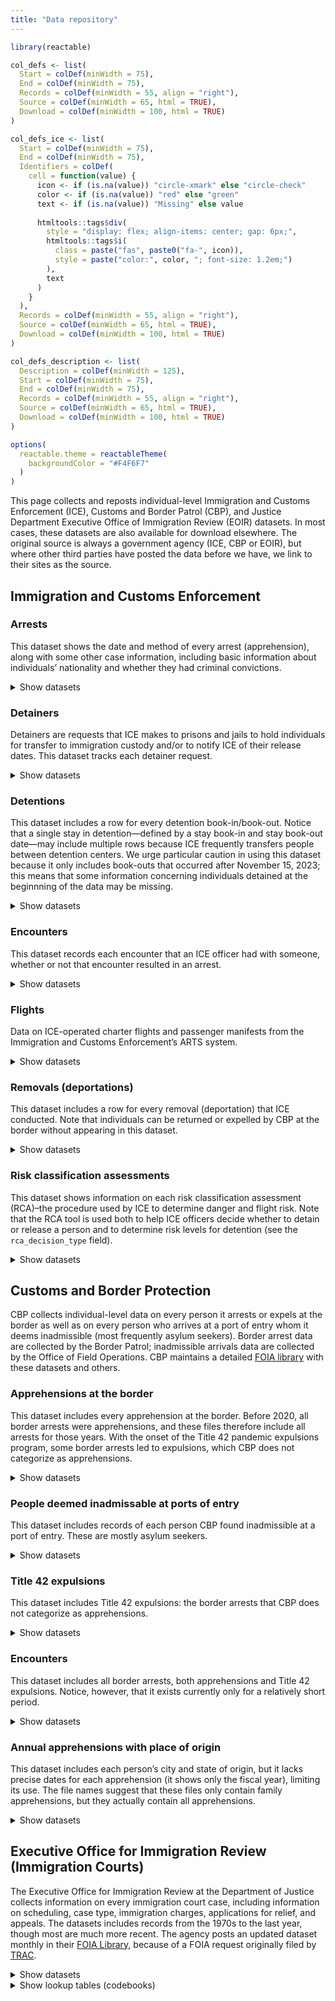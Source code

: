 ```yaml
---
title: "Data repository"
---
```


```r
library(reactable)

col_defs <- list(
  Start = colDef(minWidth = 75),
  End = colDef(minWidth = 75),
  Records = colDef(minWidth = 55, align = "right"),
  Source = colDef(minWidth = 65, html = TRUE),
  Download = colDef(minWidth = 100, html = TRUE)
)

col_defs_ice <- list(
  Start = colDef(minWidth = 75),
  End = colDef(minWidth = 75),
  Identifiers = colDef(
    cell = function(value) {
      icon <- if (is.na(value)) "circle-xmark" else "circle-check"
      color <- if (is.na(value)) "red" else "green"
      text <- if (is.na(value)) "Missing" else value
      
      htmltools::tags$div(
        style = "display: flex; align-items: center; gap: 6px;",
        htmltools::tags$i(
          class = paste("fas", paste0("fa-", icon)), 
          style = paste("color:", color, "; font-size: 1.2em;")
        ),
        text
      )
    }
  ),
  Records = colDef(minWidth = 55, align = "right"),
  Source = colDef(minWidth = 65, html = TRUE),
  Download = colDef(minWidth = 100, html = TRUE)
)

col_defs_description <- list(
  Description = colDef(minWidth = 125),
  Start = colDef(minWidth = 75),
  End = colDef(minWidth = 75),
  Records = colDef(minWidth = 55, align = "right"),
  Source = colDef(minWidth = 65, html = TRUE),
  Download = colDef(minWidth = 100, html = TRUE)
)

options(
  reactable.theme = reactableTheme(
    backgroundColor = "#F4F6F7"
  )
)
```

This page collects and reposts individual-level Immigration and Customs Enforcement (ICE), Customs and Border Patrol (CBP), and Justice Department Executive Office of Immigration Review (EOIR) datasets. In most cases, these datasets are also available for download elsewhere. The original source is always a government agency (ICE, CBP or EOIR), but where other third parties have posted the data before we have, we link to their sites as the source.

## Immigration and Customs Enforcement

### Arrests

This dataset shows the date and method of every arrest (apprehension), along with some other case information, including basic information about individuals' nationality and whether they had criminal convictions.

<details>
<summary>Show datasets</summary>

```r
tibble::tribble(
          ~Start,            ~End, ~Identifiers, ~Records,                                                                                      ~Source,                                                                                                                                                          ~Download,
  "Oct. 1, 2016", "Sep. 30, 2023",  "Feb. 2024",   "912K",   "<a href='https://www.ice.gov/doclib/foia/thirdPartyRequests/2023-ICFO-42034.zip'>ICE</a>",   "<a href='https://ucla.app.box.com/index.php?rm=box_download_shared_file&shared_name=9d8qnnduhus4bd5mwqt7l95kz34fic2v&file_id=f_1836542152676'>xlsx</a> (53 MB)",
  "Oct. 1, 2011", "Sep. 30, 2016",  "Feb. 2024",   "901K",   "<a href='https://www.ice.gov/doclib/foia/thirdPartyRequests/2023-ICFO-42034.zip'>ICE</a>",   "<a href='https://ucla.app.box.com/index.php?rm=box_download_shared_file&shared_name=9d8qnnduhus4bd5mwqt7l95kz34fic2v&file_id=f_1836555467571'>xlsx</a> (53 MB)",
  "Oct. 1, 2014", "Sep. 30, 2015",           NA,     "1M",                                   "<a href='https://github.com/UWCHR/ice-enforce'>UWCHR</a>",   "<a href='https://ucla.app.box.com/index.php?rm=box_download_shared_file&shared_name=9d8qnnduhus4bd5mwqt7l95kz34fic2v&file_id=f_1836540105544'>xlsx</a> (71 MB)",
  "Oct. 1, 2011", "Sep. 30, 2012",           NA,   "682K",                                   "<a href='https://github.com/UWCHR/ice-enforce'>UWCHR</a>",   "<a href='https://ucla.app.box.com/index.php?rm=box_download_shared_file&shared_name=9d8qnnduhus4bd5mwqt7l95kz34fic2v&file_id=f_1836557464054'>xlsx</a> (41 MB)",
 "Mid Nov. 2023", "Mid Feb. 2025",  "Mar. 2025",   "146K",                                                      "<a href='https://www.ice.gov'>ICE</a>",   "<a href='https://ucla.app.box.com/index.php?rm=box_download_shared_file&shared_name=9d8qnnduhus4bd5mwqt7l95kz34fic2v&file_id=f_1836554372496'>xlsx</a> (21 MB)"
) |>
  reactable::reactable(columns = col_defs_ice, pagination = FALSE)
```

</details>

### Detainers

Detainers are requests that ICE makes to prisons and jails to hold individuals for transfer to immigration custody and/or to notify ICE of their release dates. This dataset tracks each detainer request.

<details>
<summary>Show datasets</summary>

```r
tibble::tribble(
                                                                         ~Start,            ~End, ~Records,                                                           ~Source, ~Identifiers,                                                                                                                                                          ~Download,
                                                                 "Oct. 1, 2016", "Sep. 30, 2017",    "94K",   "<a href='https://github.com/nprapps/sanctuary-cities'>NPR</a>",           NA,    "<a href='https://ucla.app.box.com/index.php?rm=box_download_shared_file&shared_name=9d8qnnduhus4bd5mwqt7l95kz34fic2v&file_id=f_1836554262318'>csv</a> (21 MB)",
                                                                 "Oct. 1, 2015", "Sep. 30, 2016",    "86K",   "<a href='https://github.com/nprapps/sanctuary-cities'>NPR</a>",           NA,    "<a href='https://ucla.app.box.com/index.php?rm=box_download_shared_file&shared_name=9d8qnnduhus4bd5mwqt7l95kz34fic2v&file_id=f_1836555104717'>csv</a> (19 MB)",
                                                                 "Oct. 1, 2014", "Sep. 30, 2015",    "97K",   "<a href='https://github.com/nprapps/sanctuary-cities'>NPR</a>",           NA,    "<a href='https://ucla.app.box.com/index.php?rm=box_download_shared_file&shared_name=9d8qnnduhus4bd5mwqt7l95kz34fic2v&file_id=f_1836547271446'>csv</a> (22 MB)",
                                                                 "Oct. 1, 2014", "Sep. 30, 2015",    "79K",   "<a href='https://github.com/nprapps/sanctuary-cities'>NPR</a>",           NA,     "<a href='https://ucla.app.box.com/index.php?rm=box_download_shared_file&shared_name=9d8qnnduhus4bd5mwqt7l95kz34fic2v&file_id=f_1836556496547'>txt</a> (9 MB)",
                                                                 "Oct. 1, 2013", "Sep. 30, 2014",   "164K",   "<a href='https://github.com/nprapps/sanctuary-cities'>NPR</a>",           NA,    "<a href='https://ucla.app.box.com/index.php?rm=box_download_shared_file&shared_name=9d8qnnduhus4bd5mwqt7l95kz34fic2v&file_id=f_1836551310786'>csv</a> (37 MB)",
                                                                 "Oct. 1, 2012", "Sep. 30, 2013",   "217K",   "<a href='https://github.com/nprapps/sanctuary-cities'>NPR</a>",           NA,    "<a href='https://ucla.app.box.com/index.php?rm=box_download_shared_file&shared_name=9d8qnnduhus4bd5mwqt7l95kz34fic2v&file_id=f_1836550482581'>csv</a> (49 MB)",
                                                                 "Oct. 1, 2012", "Sep. 30, 2013",   "381K",   "<a href='https://github.com/nprapps/sanctuary-cities'>NPR</a>",           NA,    "<a href='https://ucla.app.box.com/index.php?rm=box_download_shared_file&shared_name=9d8qnnduhus4bd5mwqt7l95kz34fic2v&file_id=f_1836551433566'>txt</a> (22 MB)",
                                                                 "Oct. 1, 2011", "Sep. 30, 2012",   "287K",   "<a href='https://github.com/nprapps/sanctuary-cities'>NPR</a>",           NA,    "<a href='https://ucla.app.box.com/index.php?rm=box_download_shared_file&shared_name=9d8qnnduhus4bd5mwqt7l95kz34fic2v&file_id=f_1836540940171'>csv</a> (65 MB)",
                                                                 "Oct. 1, 2010", "Sep. 30, 2011",   "317K",   "<a href='https://github.com/nprapps/sanctuary-cities'>NPR</a>",           NA,    "<a href='https://ucla.app.box.com/index.php?rm=box_download_shared_file&shared_name=9d8qnnduhus4bd5mwqt7l95kz34fic2v&file_id=f_1836552467952'>csv</a> (72 MB)",
                                                                 "Oct. 1, 2010", "Sep. 30, 2011",   "604K",   "<a href='https://github.com/nprapps/sanctuary-cities'>NPR</a>",           NA,    "<a href='https://ucla.app.box.com/index.php?rm=box_download_shared_file&shared_name=9d8qnnduhus4bd5mwqt7l95kz34fic2v&file_id=f_1836543308523'>txt</a> (35 MB)",
                                                                 "Oct. 1, 2009", "Sep. 30, 2010",   "290K",   "<a href='https://github.com/nprapps/sanctuary-cities'>NPR</a>",           NA,    "<a href='https://ucla.app.box.com/index.php?rm=box_download_shared_file&shared_name=9d8qnnduhus4bd5mwqt7l95kz34fic2v&file_id=f_1836555210688'>csv</a> (66 MB)",
                                                                 "Oct. 1, 2009", "Sep. 30, 2010",   "290K",   "<a href='https://github.com/nprapps/sanctuary-cities'>NPR</a>",           NA,    "<a href='https://ucla.app.box.com/index.php?rm=box_download_shared_file&shared_name=9d8qnnduhus4bd5mwqt7l95kz34fic2v&file_id=f_1836543397795'>txt</a> (17 MB)",
                                                                 "Oct. 1, 2008", "Sep. 30, 2009",   "248K",   "<a href='https://github.com/nprapps/sanctuary-cities'>NPR</a>",           NA,    "<a href='https://ucla.app.box.com/index.php?rm=box_download_shared_file&shared_name=9d8qnnduhus4bd5mwqt7l95kz34fic2v&file_id=f_1836543616508'>csv</a> (53 MB)",
                                                                 "Oct. 1, 2008", "Sep. 30, 2009",   "248K",   "<a href='https://github.com/nprapps/sanctuary-cities'>NPR</a>",           NA,    "<a href='https://ucla.app.box.com/index.php?rm=box_download_shared_file&shared_name=9d8qnnduhus4bd5mwqt7l95kz34fic2v&file_id=f_1836539862966'>txt</a> (14 MB)",
                                                                 "Oct. 1, 2007", "Sep. 30, 2008",   "212K",   "<a href='https://github.com/nprapps/sanctuary-cities'>NPR</a>",           NA,    "<a href='https://ucla.app.box.com/index.php?rm=box_download_shared_file&shared_name=9d8qnnduhus4bd5mwqt7l95kz34fic2v&file_id=f_1836553974742'>txt</a> (12 MB)",
                                                                "Mid Nov. 2023", "Mid Feb. 2025",   "199K",                           "<a href='https://www.ice.gov'>ICE</a>",  "Mar. 2025",   "<a href='https://ucla.app.box.com/index.php?rm=box_download_shared_file&shared_name=9d8qnnduhus4bd5mwqt7l95kz34fic2v&file_id=f_1836552782163'>xlsx</a> (59 MB)"
                                                                ) |>
  reactable::reactable(columns = col_defs_ice, pagination = FALSE)
```

</details>

### Detentions

This dataset includes a row for every detention book-in/book-out. Notice that a single stay in detention—defined by a stay book-in and stay book-out date—may include multiple rows because ICE frequently transfers people between detention centers. We urge particular caution in using this dataset because it only includes book-outs that occurred after November 15, 2023; this means that some information concerning individuals detained at the beginnning of the data may be missing.

<details>
<summary>Show datasets</summary>

```r
tibble::tribble(
                                                                         ~Start,            ~End, ~Records,                                                                                      ~Source, ~Identifiers,                                                                                                                                                           ~Download,
                                                                 "Oct. 1, 2023", "Sep. 30, 2024",   "115K",                                    "<a href='https://github.com/UWCHR/ice-detain'>UWCHR</a>",           NA,    "<a href='https://ucla.app.box.com/index.php?rm=box_download_shared_file&shared_name=9d8qnnduhus4bd5mwqt7l95kz34fic2v&file_id=f_1836538575856'>xlsx</a> (21 MB)",
                                                                 "Oct. 1, 2022", "Sep. 30, 2023",   "471K",   "<a href='https://www.ice.gov/doclib/foia/thirdPartyRequests/2023-ICFO-42034.zip'>ICE</a>",  "Feb. 2024",    "<a href='https://ucla.app.box.com/index.php?rm=box_download_shared_file&shared_name=9d8qnnduhus4bd5mwqt7l95kz34fic2v&file_id=f_1836557968001'>xlsx</a> (81 MB)",
                                                                 "Oct. 1, 2022", "Sep. 30, 2023",   "514K",                                    "<a href='https://github.com/UWCHR/ice-detain'>UWCHR</a>",           NA,    "<a href='https://ucla.app.box.com/index.php?rm=box_download_shared_file&shared_name=9d8qnnduhus4bd5mwqt7l95kz34fic2v&file_id=f_1836556182456'>xlsx</a> (96 MB)",
                                                                 "Oct. 1, 2021", "Sep. 30, 2022",   "447K",   "<a href='https://www.ice.gov/doclib/foia/thirdPartyRequests/2023-ICFO-42034.zip'>ICE</a>",  "Feb. 2024",    "<a href='https://ucla.app.box.com/index.php?rm=box_download_shared_file&shared_name=9d8qnnduhus4bd5mwqt7l95kz34fic2v&file_id=f_1836537649686'>xlsx</a> (79 MB)",
                                                                 "Oct. 1, 2021", "Sep. 30, 2022",   "481K",                                    "<a href='https://github.com/UWCHR/ice-detain'>UWCHR</a>",           NA,    "<a href='https://ucla.app.box.com/index.php?rm=box_download_shared_file&shared_name=9d8qnnduhus4bd5mwqt7l95kz34fic2v&file_id=f_1836551672923'>xlsx</a> (92 MB)",
                                                                 "Oct. 1, 2020", "Sep. 30, 2021",   "441K",   "<a href='https://www.ice.gov/doclib/foia/thirdPartyRequests/2023-ICFO-42034.zip'>ICE</a>",  "Feb. 2024",    "<a href='https://ucla.app.box.com/index.php?rm=box_download_shared_file&shared_name=9d8qnnduhus4bd5mwqt7l95kz34fic2v&file_id=f_1836547497285'>xlsx</a> (77 MB)",
                                                                 "Oct. 1, 2020", "Sep. 30, 2021",   "363K",                                    "<a href='https://github.com/UWCHR/ice-detain'>UWCHR</a>",           NA,    "<a href='https://ucla.app.box.com/index.php?rm=box_download_shared_file&shared_name=9d8qnnduhus4bd5mwqt7l95kz34fic2v&file_id=f_1836545015666'>xlsx</a> (69 MB)",
                                                                 "Oct. 1, 2019", "Sep. 30, 2020",   "355K",   "<a href='https://www.ice.gov/doclib/foia/thirdPartyRequests/2023-ICFO-42034.zip'>ICE</a>",  "Feb. 2024",    "<a href='https://ucla.app.box.com/index.php?rm=box_download_shared_file&shared_name=9d8qnnduhus4bd5mwqt7l95kz34fic2v&file_id=f_1836540368526'>xlsx</a> (60 MB)",
                                                                 "Oct. 1, 2019", "Sep. 30, 2020",   "415K",                                    "<a href='https://github.com/UWCHR/ice-detain'>UWCHR</a>",           NA,    "<a href='https://ucla.app.box.com/index.php?rm=box_download_shared_file&shared_name=9d8qnnduhus4bd5mwqt7l95kz34fic2v&file_id=f_1836540429374'>xlsx</a> (76 MB)",
                                                                 "Oct. 1, 2018", "Sep. 30, 2019",   "878K",   "<a href='https://www.ice.gov/doclib/foia/thirdPartyRequests/2023-ICFO-42034.zip'>ICE</a>",  "Feb. 2024",   "<a href='https://ucla.app.box.com/index.php?rm=box_download_shared_file&shared_name=9d8qnnduhus4bd5mwqt7l95kz34fic2v&file_id=f_1836548415787'>xlsx</a> (149 MB)",
                                                                 "Oct. 1, 2018", "Sep. 30, 2019",   "941K",                                    "<a href='https://github.com/UWCHR/ice-detain'>UWCHR</a>",           NA,   "<a href='https://ucla.app.box.com/index.php?rm=box_download_shared_file&shared_name=9d8qnnduhus4bd5mwqt7l95kz34fic2v&file_id=f_1836545192598'>xlsx</a> (172 MB)",
                                                                 "Oct. 1, 2017", "Sep. 30, 2018",   "929K",   "<a href='https://www.ice.gov/doclib/foia/thirdPartyRequests/2023-ICFO-42034.zip'>ICE</a>",  "Feb. 2024",   "<a href='https://ucla.app.box.com/index.php?rm=box_download_shared_file&shared_name=9d8qnnduhus4bd5mwqt7l95kz34fic2v&file_id=f_1836541465248'>xlsx</a> (158 MB)",
                                                                 "Oct. 1, 2017", "Sep. 30, 2018",   "904K",                                    "<a href='https://github.com/UWCHR/ice-detain'>UWCHR</a>",           NA,   "<a href='https://ucla.app.box.com/index.php?rm=box_download_shared_file&shared_name=9d8qnnduhus4bd5mwqt7l95kz34fic2v&file_id=f_1836550118061'>xlsx</a> (165 MB)",
                                                                 "Oct. 1, 2016", "Sep. 30, 2017",   "781K",   "<a href='https://www.ice.gov/doclib/foia/thirdPartyRequests/2023-ICFO-42034.zip'>ICE</a>",  "Feb. 2024",   "<a href='https://ucla.app.box.com/index.php?rm=box_download_shared_file&shared_name=9d8qnnduhus4bd5mwqt7l95kz34fic2v&file_id=f_1836537006671'>xlsx</a> (132 MB)",
                                                                 "Oct. 1, 2016", "Sep. 30, 2017",   "757K",                                    "<a href='https://github.com/UWCHR/ice-detain'>UWCHR</a>",           NA,   "<a href='https://ucla.app.box.com/index.php?rm=box_download_shared_file&shared_name=9d8qnnduhus4bd5mwqt7l95kz34fic2v&file_id=f_1836545300833'>xlsx</a> (139 MB)",
                                                                 "Oct. 1, 2015", "Sep. 30, 2016",   "772K",   "<a href='https://www.ice.gov/doclib/foia/thirdPartyRequests/2023-ICFO-42034.zip'>ICE</a>",  "Feb. 2024",   "<a href='https://ucla.app.box.com/index.php?rm=box_download_shared_file&shared_name=9d8qnnduhus4bd5mwqt7l95kz34fic2v&file_id=f_1836547134723'>xlsx</a> (132 MB)",
                                                                 "Oct. 1, 2015", "Sep. 30, 2016",   "748K",                                    "<a href='https://github.com/UWCHR/ice-detain'>UWCHR</a>",           NA,   "<a href='https://ucla.app.box.com/index.php?rm=box_download_shared_file&shared_name=9d8qnnduhus4bd5mwqt7l95kz34fic2v&file_id=f_1836551270304'>xlsx</a> (138 MB)",
                                                                 "Oct. 1, 2014", "Sep. 30, 2015",   "684K",   "<a href='https://www.ice.gov/doclib/foia/thirdPartyRequests/2023-ICFO-42034.zip'>ICE</a>",  "Feb. 2024",   "<a href='https://ucla.app.box.com/index.php?rm=box_download_shared_file&shared_name=9d8qnnduhus4bd5mwqt7l95kz34fic2v&file_id=f_1836538472510'>xlsx</a> (117 MB)",
                                                                 "Oct. 1, 2014", "Sep. 30, 2015",   "655K",                                    "<a href='https://github.com/UWCHR/ice-detain'>UWCHR</a>",           NA,   "<a href='https://ucla.app.box.com/index.php?rm=box_download_shared_file&shared_name=9d8qnnduhus4bd5mwqt7l95kz34fic2v&file_id=f_1836545212556'>xlsx</a> (120 MB)",
                                                                 "Oct. 1, 2013", "Sep. 30, 2014",   "823K",   "<a href='https://www.ice.gov/doclib/foia/thirdPartyRequests/2023-ICFO-42034.zip'>ICE</a>",  "Feb. 2024",   "<a href='https://ucla.app.box.com/index.php?rm=box_download_shared_file&shared_name=9d8qnnduhus4bd5mwqt7l95kz34fic2v&file_id=f_1836538338110'>xlsx</a> (149 MB)",
                                                                 "Oct. 1, 2013", "Sep. 30, 2014",   "849K",                                    "<a href='https://github.com/UWCHR/ice-detain'>UWCHR</a>",           NA,   "<a href='https://ucla.app.box.com/index.php?rm=box_download_shared_file&shared_name=9d8qnnduhus4bd5mwqt7l95kz34fic2v&file_id=f_1836558270445'>xlsx</a> (157 MB)",
                                                                 "Oct. 1, 2012", "Sep. 30, 2013",   "868K",   "<a href='https://www.ice.gov/doclib/foia/thirdPartyRequests/2023-ICFO-42034.zip'>ICE</a>",  "Feb. 2024",   "<a href='https://ucla.app.box.com/index.php?rm=box_download_shared_file&shared_name=9d8qnnduhus4bd5mwqt7l95kz34fic2v&file_id=f_1836543474267'>xlsx</a> (149 MB)",
                                                                 "Oct. 1, 2012", "Sep. 30, 2013",   "877K",                                    "<a href='https://github.com/UWCHR/ice-detain'>UWCHR</a>",           NA,   "<a href='https://ucla.app.box.com/index.php?rm=box_download_shared_file&shared_name=9d8qnnduhus4bd5mwqt7l95kz34fic2v&file_id=f_1836539896765'>xlsx</a> (163 MB)",
                                                                 "Oct. 1, 2011", "Sep. 30, 2012",     "1M",   "<a href='https://www.ice.gov/doclib/foia/thirdPartyRequests/2023-ICFO-42034.zip'>ICE</a>",  "Feb. 2024",   "<a href='https://ucla.app.box.com/index.php?rm=box_download_shared_file&shared_name=9d8qnnduhus4bd5mwqt7l95kz34fic2v&file_id=f_1836551063854'>xlsx</a> (172 MB)",
                                                                 "Oct. 1, 2011", "Sep. 30, 2012",   "988K",                                    "<a href='https://github.com/UWCHR/ice-detain'>UWCHR</a>",           NA,   "<a href='https://ucla.app.box.com/index.php?rm=box_download_shared_file&shared_name=9d8qnnduhus4bd5mwqt7l95kz34fic2v&file_id=f_1836538890174'>xlsx</a> (180 MB)",
                                                                 "Oct. 1, 2010", "Sep. 30, 2011",    "60K",                                    "<a href='https://github.com/UWCHR/ice-detain'>UWCHR</a>",           NA,    "<a href='https://ucla.app.box.com/index.php?rm=box_download_shared_file&shared_name=9d8qnnduhus4bd5mwqt7l95kz34fic2v&file_id=f_1836558695933'>xlsx</a> (12 MB)",
                                                                "Mid Nov. 2023", "Mid Feb. 2025",   "768K",                                                      "<a href='https://www.ice.gov'>ICE</a>",  "Mar. 2025",   "<a href='https://ucla.app.box.com/index.php?rm=box_download_shared_file&shared_name=9d8qnnduhus4bd5mwqt7l95kz34fic2v&file_id=f_1836559130180'>xlsx</a> (142 MB)"
                                                                ) |>
  reactable::reactable(columns = col_defs_ice, pagination = FALSE)
```

</details>

### Encounters

This dataset records each encounter that an ICE officer had with someone, whether or not that encounter resulted in an arrest.

<details>
<summary>Show datasets</summary>

```r
tibble::tribble(
                                                                         ~Start,            ~End, ~Records,                                                      ~Source, ~Identifiers,                                                                                                                                                           ~Download,
                                                                 "Oct. 1, 2014", "Sep. 30, 2015",     "3M",   "<a href='https://github.com/UWCHR/ice-enforce'>UWCHR</a>",           NA,   "<a href='https://ucla.app.box.com/index.php?rm=box_download_shared_file&shared_name=9d8qnnduhus4bd5mwqt7l95kz34fic2v&file_id=f_1836539886526'>xlsx</a> (163 MB)",
                                                                 "Oct. 1, 2011", "Sep. 30, 2012",     "2M",   "<a href='https://github.com/UWCHR/ice-enforce'>UWCHR</a>",           NA,    "<a href='https://ucla.app.box.com/index.php?rm=box_download_shared_file&shared_name=9d8qnnduhus4bd5mwqt7l95kz34fic2v&file_id=f_1836545587160'>xlsx</a> (97 MB)",
                                                                "Mid Nov. 2023", "Mid Feb. 2025",   "869K",                      "<a href='https://www.ice.gov'>ICE</a>",  "Mar. 2025",   "<a href='https://ucla.app.box.com/index.php?rm=box_download_shared_file&shared_name=9d8qnnduhus4bd5mwqt7l95kz34fic2v&file_id=f_1836544630925'>xlsx</a> (112 MB)"
                                                                ) |> 
  reactable::reactable(columns = col_defs_ice, pagination = FALSE)
```

</details>

### Flights

Data on ICE-operated charter flights and passenger manifests from the Immigration and Customs Enforcement's ARTS system.

<details>
<summary>Show datasets</summary>

```r
tibble::tribble(
       ~Description,         ~Start,            ~End, ~Records,                                                  ~Source,                                                                                                                                                           ~Download,
  "Flight missions", "Oct. 1, 2018",  "May. 8, 2020",     "3K",   "<a href='https://github.com/UWCHR/ice-air'>UWCHR</a>",   "<a href='https://ucla.app.box.com/index.php?rm=box_download_shared_file&shared_name=9d8qnnduhus4bd5mwqt7l95kz34fic2v&file_id=f_1836545668509'>xlsx</a> (460 kB)",
       "Passengers", "Oct. 1, 2018",  "May. 8, 2020",   "341K",   "<a href='https://github.com/UWCHR/ice-air'>UWCHR</a>",    "<a href='https://ucla.app.box.com/index.php?rm=box_download_shared_file&shared_name=9d8qnnduhus4bd5mwqt7l95kz34fic2v&file_id=f_1836550007406'>xlsx</a> (55 MB)",
  "Flight missions", "Oct. 1, 2018", "Sep. 30, 2019",     "1K",   "<a href='https://github.com/UWCHR/ice-air'>UWCHR</a>",   "<a href='https://ucla.app.box.com/index.php?rm=box_download_shared_file&shared_name=9d8qnnduhus4bd5mwqt7l95kz34fic2v&file_id=f_1836537162853'>xlsx</a> (188 kB)",
       "Passengers", "Oct. 1, 2018", "Sep. 30, 2019",    "37K",   "<a href='https://github.com/UWCHR/ice-air'>UWCHR</a>",     "<a href='https://ucla.app.box.com/index.php?rm=box_download_shared_file&shared_name=9d8qnnduhus4bd5mwqt7l95kz34fic2v&file_id=f_1836536207751'>xlsx</a> (6 MB)",
  "Flight missions", "Oct. 1, 2017", "Sep. 30, 2018",     "2K",   "<a href='https://github.com/UWCHR/ice-air'>UWCHR</a>",   "<a href='https://ucla.app.box.com/index.php?rm=box_download_shared_file&shared_name=9d8qnnduhus4bd5mwqt7l95kz34fic2v&file_id=f_1836550883008'>xlsx</a> (246 kB)",
       "Passengers", "Oct. 1, 2017", "Sep. 30, 2018",   "192K",   "<a href='https://github.com/UWCHR/ice-air'>UWCHR</a>",    "<a href='https://ucla.app.box.com/index.php?rm=box_download_shared_file&shared_name=9d8qnnduhus4bd5mwqt7l95kz34fic2v&file_id=f_1836553076817'>xlsx</a> (28 MB)",
  "Flight missions", "Oct. 1, 2016", "Sep. 30, 2017",     "2K",   "<a href='https://github.com/UWCHR/ice-air'>UWCHR</a>",   "<a href='https://ucla.app.box.com/index.php?rm=box_download_shared_file&shared_name=9d8qnnduhus4bd5mwqt7l95kz34fic2v&file_id=f_1836549806043'>xlsx</a> (240 kB)",
       "Passengers", "Oct. 1, 2016", "Sep. 30, 2017",   "180K",   "<a href='https://github.com/UWCHR/ice-air'>UWCHR</a>",    "<a href='https://ucla.app.box.com/index.php?rm=box_download_shared_file&shared_name=9d8qnnduhus4bd5mwqt7l95kz34fic2v&file_id=f_1836541672269'>xlsx</a> (27 MB)",
  "Flight missions", "Oct. 1, 2015", "Sep. 30, 2016",     "2K",   "<a href='https://github.com/UWCHR/ice-air'>UWCHR</a>",   "<a href='https://ucla.app.box.com/index.php?rm=box_download_shared_file&shared_name=9d8qnnduhus4bd5mwqt7l95kz34fic2v&file_id=f_1836536493019'>xlsx</a> (273 kB)",
       "Passengers", "Oct. 1, 2015", "Sep. 30, 2016",   "168K",   "<a href='https://github.com/UWCHR/ice-air'>UWCHR</a>",    "<a href='https://ucla.app.box.com/index.php?rm=box_download_shared_file&shared_name=9d8qnnduhus4bd5mwqt7l95kz34fic2v&file_id=f_1836549772221'>xlsx</a> (25 MB)",
  "Flight missions", "Oct. 1, 2014", "Sep. 30, 2015",     "2K",   "<a href='https://github.com/UWCHR/ice-air'>UWCHR</a>",   "<a href='https://ucla.app.box.com/index.php?rm=box_download_shared_file&shared_name=9d8qnnduhus4bd5mwqt7l95kz34fic2v&file_id=f_1836538695921'>xlsx</a> (226 kB)",
       "Passengers", "Oct. 1, 2014", "Sep. 30, 2015",   "157K",   "<a href='https://github.com/UWCHR/ice-air'>UWCHR</a>",    "<a href='https://ucla.app.box.com/index.php?rm=box_download_shared_file&shared_name=9d8qnnduhus4bd5mwqt7l95kz34fic2v&file_id=f_1836539073027'>xlsx</a> (23 MB)",
  "Flight missions", "Oct. 1, 2013", "Sep. 30, 2014",     "6K",   "<a href='https://github.com/UWCHR/ice-air'>UWCHR</a>",   "<a href='https://ucla.app.box.com/index.php?rm=box_download_shared_file&shared_name=9d8qnnduhus4bd5mwqt7l95kz34fic2v&file_id=f_1836540958981'>xlsx</a> (642 kB)",
       "Passengers", "Oct. 1, 2013", "Sep. 30, 2014",   "250K",   "<a href='https://github.com/UWCHR/ice-air'>UWCHR</a>",    "<a href='https://ucla.app.box.com/index.php?rm=box_download_shared_file&shared_name=9d8qnnduhus4bd5mwqt7l95kz34fic2v&file_id=f_1836545751933'>xlsx</a> (37 MB)",
  "Flight missions", "Oct. 1, 2012", "Sep. 30, 2013",     "2K",   "<a href='https://github.com/UWCHR/ice-air'>UWCHR</a>",   "<a href='https://ucla.app.box.com/index.php?rm=box_download_shared_file&shared_name=9d8qnnduhus4bd5mwqt7l95kz34fic2v&file_id=f_1836549849021'>xlsx</a> (311 kB)",
       "Passengers", "Oct. 1, 2012", "Sep. 30, 2013",   "264K",   "<a href='https://github.com/UWCHR/ice-air'>UWCHR</a>",    "<a href='https://ucla.app.box.com/index.php?rm=box_download_shared_file&shared_name=9d8qnnduhus4bd5mwqt7l95kz34fic2v&file_id=f_1836555001702'>xlsx</a> (40 MB)",
  "Flight missions", "Oct. 1, 2011", "Sep. 30, 2012",     "2K",   "<a href='https://github.com/UWCHR/ice-air'>UWCHR</a>",   "<a href='https://ucla.app.box.com/index.php?rm=box_download_shared_file&shared_name=9d8qnnduhus4bd5mwqt7l95kz34fic2v&file_id=f_1836552599950'>xlsx</a> (322 kB)",
       "Passengers", "Oct. 1, 2011", "Sep. 30, 2012",   "282K",   "<a href='https://github.com/UWCHR/ice-air'>UWCHR</a>",    "<a href='https://ucla.app.box.com/index.php?rm=box_download_shared_file&shared_name=9d8qnnduhus4bd5mwqt7l95kz34fic2v&file_id=f_1836538136812'>xlsx</a> (44 MB)",
  "Flight missions", "Oct. 1, 2010", "Sep. 30, 2011",     "2K",   "<a href='https://github.com/UWCHR/ice-air'>UWCHR</a>",   "<a href='https://ucla.app.box.com/index.php?rm=box_download_shared_file&shared_name=9d8qnnduhus4bd5mwqt7l95kz34fic2v&file_id=f_1836540049661'>xlsx</a> (265 kB)",
       "Passengers", "Oct. 1, 2010", "Sep. 30, 2011",   "233K",   "<a href='https://github.com/UWCHR/ice-air'>UWCHR</a>",    "<a href='https://ucla.app.box.com/index.php?rm=box_download_shared_file&shared_name=9d8qnnduhus4bd5mwqt7l95kz34fic2v&file_id=f_1836536399014'>xlsx</a> (36 MB)"
  ) |>
  reactable::reactable(columns = col_defs_description, pagination = FALSE)
```

</details>

### Removals (deportations)

This dataset includes a row for every removal (deportation) that ICE conducted. Note that individuals can be returned or expelled by CBP at the border without appearing in this dataset. 

<details>
<summary>Show datasets</summary>

```r
tibble::tribble(
          ~Start,            ~End, ~Records,                                                                                      ~Source, ~Identifiers,                                                                                                                                                           ~Download,
  "Oct. 1, 2019", "Sep. 30, 2023",   "454K",   "<a href='https://www.ice.gov/doclib/foia/thirdPartyRequests/2023-ICFO-42034.zip'>ICE</a>",  "Feb. 2024",    "<a href='https://ucla.app.box.com/index.php?rm=box_download_shared_file&shared_name=9d8qnnduhus4bd5mwqt7l95kz34fic2v&file_id=f_1836552901309'>xlsx</a> (85 MB)",
  "Oct. 1, 2016", "Sep. 30, 2019",   "752K",   "<a href='https://www.ice.gov/doclib/foia/thirdPartyRequests/2023-ICFO-42034.zip'>ICE</a>",  "Feb. 2024",   "<a href='https://ucla.app.box.com/index.php?rm=box_download_shared_file&shared_name=9d8qnnduhus4bd5mwqt7l95kz34fic2v&file_id=f_1836537875130'>xlsx</a> (137 MB)",
  "Oct. 1, 2013", "Sep. 30, 2016",   "793K",   "<a href='https://www.ice.gov/doclib/foia/thirdPartyRequests/2023-ICFO-42034.zip'>ICE</a>",  "Feb. 2024",   "<a href='https://ucla.app.box.com/index.php?rm=box_download_shared_file&shared_name=9d8qnnduhus4bd5mwqt7l95kz34fic2v&file_id=f_1836543019179'>xlsx</a> (143 MB)",
  "Oct. 1, 2014", "Sep. 30, 2015",     "2M",                                   "<a href='https://github.com/UWCHR/ice-enforce'>UWCHR</a>",           NA,    "<a href='https://ucla.app.box.com/index.php?rm=box_download_shared_file&shared_name=9d8qnnduhus4bd5mwqt7l95kz34fic2v&file_id=f_1836555735995'>xlsx</a> (95 MB)",
  "Oct. 1, 2011", "Sep. 30, 2013",   "773K",   "<a href='https://www.ice.gov/doclib/foia/thirdPartyRequests/2023-ICFO-42034.zip'>ICE</a>",  "Feb. 2024",   "<a href='https://ucla.app.box.com/index.php?rm=box_download_shared_file&shared_name=9d8qnnduhus4bd5mwqt7l95kz34fic2v&file_id=f_1836542804617'>xlsx</a> (139 MB)",
  "Oct. 1, 2011", "Sep. 30, 2012",     "1M",                                   "<a href='https://github.com/UWCHR/ice-enforce'>UWCHR</a>",           NA,    "<a href='https://ucla.app.box.com/index.php?rm=box_download_shared_file&shared_name=9d8qnnduhus4bd5mwqt7l95kz34fic2v&file_id=f_1836557461924'>xlsx</a> (60 MB)"
  ) |>
  reactable::reactable(columns = col_defs_ice, pagination = FALSE)
```

</details>

### Risk classification assessments

This dataset shows information on each risk classification assessment (RCA)–the procedure used by ICE to determine danger and flight risk. Note that the RCA tool is used both to help ICE officers decide whether to detain or release a person and to determine risk levels for detention (see the `rca_decision_type` field). 

<details>
<summary>Show datasets</summary>

```r
tibble::tribble(
          ~Start,            ~End, ~Records,                                                                                      ~Source, ~Identifiers,                                                                                                                                                           ~Download,
  "Oct. 1, 2022", "Sep. 30, 2023",   "330K",   "<a href='https://www.ice.gov/doclib/foia/thirdPartyRequests/2023-ICFO-42034.zip'>ICE</a>",  "Feb. 2024",    "<a href='https://ucla.app.box.com/index.php?rm=box_download_shared_file&shared_name=9d8qnnduhus4bd5mwqt7l95kz34fic2v&file_id=f_1836551596696'>xlsx</a> (58 MB)",
  "Oct. 1, 2021", "Sep. 30, 2022",   "347K",   "<a href='https://www.ice.gov/doclib/foia/thirdPartyRequests/2023-ICFO-42034.zip'>ICE</a>",  "Feb. 2024",    "<a href='https://ucla.app.box.com/index.php?rm=box_download_shared_file&shared_name=9d8qnnduhus4bd5mwqt7l95kz34fic2v&file_id=f_1836544905050'>xlsx</a> (60 MB)",
  "Oct. 1, 2020", "Sep. 30, 2021",   "207K",   "<a href='https://www.ice.gov/doclib/foia/thirdPartyRequests/2023-ICFO-42034.zip'>ICE</a>",  "Feb. 2024",    "<a href='https://ucla.app.box.com/index.php?rm=box_download_shared_file&shared_name=9d8qnnduhus4bd5mwqt7l95kz34fic2v&file_id=f_1836549849007'>xlsx</a> (36 MB)",
  "Oct. 1, 2019", "Sep. 30, 2020",    "83K",   "<a href='https://www.ice.gov/doclib/foia/thirdPartyRequests/2023-ICFO-42034.zip'>ICE</a>",  "Feb. 2024",    "<a href='https://ucla.app.box.com/index.php?rm=box_download_shared_file&shared_name=9d8qnnduhus4bd5mwqt7l95kz34fic2v&file_id=f_1836554341800'>xlsx</a> (22 MB)",
  "Oct. 1, 2018", "Sep. 30, 2019",   "435K",   "<a href='https://www.ice.gov/doclib/foia/thirdPartyRequests/2023-ICFO-42034.zip'>ICE</a>",  "Feb. 2024",    "<a href='https://ucla.app.box.com/index.php?rm=box_download_shared_file&shared_name=9d8qnnduhus4bd5mwqt7l95kz34fic2v&file_id=f_1836540750526'>xlsx</a> (77 MB)",
  "Oct. 1, 2017", "Sep. 30, 2018",   "433K",   "<a href='https://www.ice.gov/doclib/foia/thirdPartyRequests/2023-ICFO-42034.zip'>ICE</a>",  "Feb. 2024",    "<a href='https://ucla.app.box.com/index.php?rm=box_download_shared_file&shared_name=9d8qnnduhus4bd5mwqt7l95kz34fic2v&file_id=f_1836552112243'>xlsx</a> (77 MB)",
  "Oct. 1, 2016", "Sep. 30, 2017",   "393K",   "<a href='https://www.ice.gov/doclib/foia/thirdPartyRequests/2023-ICFO-42034.zip'>ICE</a>",  "Feb. 2024",    "<a href='https://ucla.app.box.com/index.php?rm=box_download_shared_file&shared_name=9d8qnnduhus4bd5mwqt7l95kz34fic2v&file_id=f_1836539522069'>xlsx</a> (70 MB)",
  "Oct. 1, 2015", "Sep. 30, 2016",   "353K",   "<a href='https://www.ice.gov/doclib/foia/thirdPartyRequests/2023-ICFO-42034.zip'>ICE</a>",  "Feb. 2024",    "<a href='https://ucla.app.box.com/index.php?rm=box_download_shared_file&shared_name=9d8qnnduhus4bd5mwqt7l95kz34fic2v&file_id=f_1836552159782'>xlsx</a> (63 MB)",
  "Oct. 1, 2014", "Sep. 30, 2015",   "273K",   "<a href='https://www.ice.gov/doclib/foia/thirdPartyRequests/2023-ICFO-42034.zip'>ICE</a>",  "Feb. 2024",    "<a href='https://ucla.app.box.com/index.php?rm=box_download_shared_file&shared_name=9d8qnnduhus4bd5mwqt7l95kz34fic2v&file_id=f_1836554502095'>xlsx</a> (49 MB)",
  "Oct. 1, 2013", "Sep. 30, 2014",   "368K",   "<a href='https://www.ice.gov/doclib/foia/thirdPartyRequests/2023-ICFO-42034.zip'>ICE</a>",  "Feb. 2024",    "<a href='https://ucla.app.box.com/index.php?rm=box_download_shared_file&shared_name=9d8qnnduhus4bd5mwqt7l95kz34fic2v&file_id=f_1836546882084'>xlsx</a> (66 MB)",
  "Oct. 1, 2012", "Sep. 30, 2013",   "320K",   "<a href='https://www.ice.gov/doclib/foia/thirdPartyRequests/2023-ICFO-42034.zip'>ICE</a>",  "Feb. 2024",    "<a href='https://ucla.app.box.com/index.php?rm=box_download_shared_file&shared_name=9d8qnnduhus4bd5mwqt7l95kz34fic2v&file_id=f_1836546882337'>xlsx</a> (63 MB)",
  "Oct. 1, 2011", "Sep. 30, 2012",     "2K",   "<a href='https://www.ice.gov/doclib/foia/thirdPartyRequests/2023-ICFO-42034.zip'>ICE</a>",  "Feb. 2024",   "<a href='https://ucla.app.box.com/index.php?rm=box_download_shared_file&shared_name=9d8qnnduhus4bd5mwqt7l95kz34fic2v&file_id=f_1836540294710'>xlsx</a> (432 kB)"
  ) |>
  reactable::reactable(columns = col_defs_ice, pagination = FALSE)
```

</details>

## Customs and Border Protection

CBP collects individual-level data on every person it arrests or expels at the border as well as on every person who arrives at a port of entry whom it deems inadmissible (most frequently asylum seekers). Border arrest data are collected by the Border Patrol; inadmissible arrivals data are collected by the Office of Field Operations. CBP maintains a detailed [FOIA library](https://www.cbp.gov/newsroom/accountability-and-transparency/foia-reading-room) with these datasets and others.

### Apprehensions at the border

This dataset includes every apprehension at the border. Before 2020, all border arrests were apprehensions, and these files therefore include all arrests for those years. With the onset of the Title 42 pandemic expulsions program, some border arrests led to expulsions, which CBP does not categorize as apprehensions.

<details>
<summary>Show datasets</summary>

```r
tibble::tribble(
  ~Start, ~End, ~Records, ~Source, ~Download,
  "Oct. 1, 2007", "Sep. 30, 2008", "724K", "<a href='https://www.cbp.gov/newsroom/accountability-and-transparency/foia-reading-room'>CBP</a>", "<a href='https://ucla.app.box.com/index.php?rm=box_download_shared_file&shared_name=9d8qnnduhus4bd5mwqt7l95kz34fic2v&file_id=f_1836529466108'>xlsx</a> (45 MB)",
  "Oct. 1, 2008", "Sep. 30, 2009", "556K", "<a href='https://www.cbp.gov/newsroom/accountability-and-transparency/foia-reading-room'>CBP</a>", "<a href='https://ucla.app.box.com/index.php?rm=box_download_shared_file&shared_name=9d8qnnduhus4bd5mwqt7l95kz34fic2v&file_id=f_1836524552711'>xlsx</a> (35 MB)",
  "Oct. 1, 2009", "Sep. 30, 2010", "463K", "<a href='https://www.cbp.gov/newsroom/accountability-and-transparency/foia-reading-room'>CBP</a>", "<a href='https://ucla.app.box.com/index.php?rm=box_download_shared_file&shared_name=9d8qnnduhus4bd5mwqt7l95kz34fic2v&file_id=f_1836524452168'>xlsx</a> (35 MB)",
  "Oct. 1, 2010", "Sep. 30, 2011", "340K", "<a href='https://www.cbp.gov/newsroom/accountability-and-transparency/foia-reading-room'>CBP</a>", "<a href='https://ucla.app.box.com/index.php?rm=box_download_shared_file&shared_name=9d8qnnduhus4bd5mwqt7l95kz34fic2v&file_id=f_1836537472516'>xlsx</a> (26 MB)",
  "Oct. 1, 2011", "Sep. 30, 2012", "365K", "<a href='https://www.cbp.gov/newsroom/accountability-and-transparency/foia-reading-room'>CBP</a>", "<a href='https://ucla.app.box.com/index.php?rm=box_download_shared_file&shared_name=9d8qnnduhus4bd5mwqt7l95kz34fic2v&file_id=f_1836522219652'>xlsx</a> (31 MB)",
  "Oct. 1, 2012", "Sep. 30, 2013", "421K", "<a href='https://www.cbp.gov/newsroom/accountability-and-transparency/foia-reading-room'>CBP</a>", "<a href='https://ucla.app.box.com/index.php?rm=box_download_shared_file&shared_name=9d8qnnduhus4bd5mwqt7l95kz34fic2v&file_id=f_1836522010833'>xlsx</a> (40 MB)",
  "Oct. 1, 2013", "Mar. 31, 2014", "215K", "<a href='https://www.cbp.gov/newsroom/accountability-and-transparency/foia-reading-room'>CBP</a>", "<a href='https://ucla.app.box.com/index.php?rm=box_download_shared_file&shared_name=9d8qnnduhus4bd5mwqt7l95kz34fic2v&file_id=f_1836536497781'>xlsx</a> (24 MB)",
  "Oct. 1, 2014", "Sep. 30, 2015", "337K", "<a href='https://www.cbp.gov/newsroom/accountability-and-transparency/foia-reading-room'>CBP</a>", "<a href='https://ucla.app.box.com/index.php?rm=box_download_shared_file&shared_name=9d8qnnduhus4bd5mwqt7l95kz34fic2v&file_id=f_1836523485219'>xlsx</a> (34 MB)",
  "Oct. 1, 2015", "Mar. 31, 2016", "189K", "<a href='https://www.cbp.gov/newsroom/accountability-and-transparency/foia-reading-room'>CBP</a>", "<a href='https://ucla.app.box.com/index.php?rm=box_download_shared_file&shared_name=9d8qnnduhus4bd5mwqt7l95kz34fic2v&file_id=f_1836527949432'>xlsx</a> (20 MB)",
  "Apr. 1, 2016", "Sep. 30, 2016", "227K", "<a href='https://www.cbp.gov/newsroom/accountability-and-transparency/foia-reading-room'>CBP</a>", "<a href='https://ucla.app.box.com/index.php?rm=box_download_shared_file&shared_name=9d8qnnduhus4bd5mwqt7l95kz34fic2v&file_id=f_1836536771304'>xlsx</a> (30 MB)",
  "Oct. 1, 2016", "Sep. 30, 2017", "311K", "<a href='https://www.cbp.gov/newsroom/accountability-and-transparency/foia-reading-room'>CBP</a>", "<a href='https://ucla.app.box.com/index.php?rm=box_download_shared_file&shared_name=9d8qnnduhus4bd5mwqt7l95kz34fic2v&file_id=f_1836522642202'>xlsx</a> (34 MB)",
  "Oct. 1, 2017", "Sep. 30, 2018", "404K", "<a href='https://www.cbp.gov/newsroom/accountability-and-transparency/foia-reading-room'>CBP</a>", "<a href='https://ucla.app.box.com/index.php?rm=box_download_shared_file&shared_name=9d8qnnduhus4bd5mwqt7l95kz34fic2v&file_id=f_1836536816904'>xlsx</a> (42 MB)",
  "Oct. 1, 2018", "Mar. 31, 2019", "365K", "<a href='https://www.cbp.gov/newsroom/accountability-and-transparency/foia-reading-room'>CBP</a>", "<a href='https://ucla.app.box.com/index.php?rm=box_download_shared_file&shared_name=9d8qnnduhus4bd5mwqt7l95kz34fic2v&file_id=f_1836534563529'>xlsx</a> (38 MB)",
  "Apr. 1, 2019", "Jun. 30, 2019", "329K", "<a href='https://www.cbp.gov/newsroom/accountability-and-transparency/foia-reading-room'>CBP</a>", "<a href='https://ucla.app.box.com/index.php?rm=box_download_shared_file&shared_name=9d8qnnduhus4bd5mwqt7l95kz34fic2v&file_id=f_1836539665388'>xlsx</a> (34 MB)",
  "Jul. 1, 2019", "Sep. 30, 2019", "165K", "<a href='https://www.cbp.gov/newsroom/accountability-and-transparency/foia-reading-room'>CBP</a>", "<a href='https://ucla.app.box.com/index.php?rm=box_download_shared_file&shared_name=9d8qnnduhus4bd5mwqt7l95kz34fic2v&file_id=f_1836538377500'>xlsx</a> (17 MB)",
  "Oct. 1, 2019", "Sep. 30, 2020", "208K", "<a href='https://www.cbp.gov/newsroom/accountability-and-transparency/foia-reading-room'>CBP</a>", "<a href='https://ucla.app.box.com/index.php?rm=box_download_shared_file&shared_name=9d8qnnduhus4bd5mwqt7l95kz34fic2v&file_id=f_1836518613189'>xlsx</a> (23 MB)",
  "Oct. 1, 2020", "Mar. 31, 2021", "126K", "<a href='https://www.cbp.gov/newsroom/accountability-and-transparency/foia-reading-room'>CBP</a>", "<a href='https://ucla.app.box.com/index.php?rm=box_download_shared_file&shared_name=9d8qnnduhus4bd5mwqt7l95kz34fic2v&file_id=f_1836532799369'>xlsx</a> (14 MB)",
  "Apr. 1, 2021", "Jun. 30, 2021", "200K", "<a href='https://www.cbp.gov/newsroom/accountability-and-transparency/foia-reading-room'>CBP</a>", "<a href='https://ucla.app.box.com/index.php?rm=box_download_shared_file&shared_name=9d8qnnduhus4bd5mwqt7l95kz34fic2v&file_id=f_1836531099951'>xlsx</a> (21 MB)",
  "Jul. 1, 2021", "Sep. 30, 2021", "296K", "<a href='https://www.cbp.gov/newsroom/accountability-and-transparency/foia-reading-room'>CBP</a>", "<a href='https://ucla.app.box.com/index.php?rm=box_download_shared_file&shared_name=9d8qnnduhus4bd5mwqt7l95kz34fic2v&file_id=f_1836535939039'>xlsx</a> (30 MB)",
  "Oct. 1, 2021", "Sep. 30, 2022", "1M", "<a href='https://www.cbp.gov/newsroom/accountability-and-transparency/foia-reading-room'>CBP</a>", "<a href='https://ucla.app.box.com/index.php?rm=box_download_shared_file&shared_name=9d8qnnduhus4bd5mwqt7l95kz34fic2v&file_id=f_1836527984953'>xlsx</a> (110 MB)"
) |>
  reactable::reactable(columns = col_defs, pagination = FALSE)
```

</details>

### People deemed inadmissable at ports of entry

This dataset includes records of each person CBP found inadmissible at a port of entry. These are mostly asylum seekers.

<details>
<summary>Show datasets</summary>

```r
tibble::tribble(
  ~Start, ~End, ~Records, ~Source, ~Download,
  "Jan. 1, 2014", "Dec. 31, 2014", "557K", "<a href='https://www.cbp.gov/newsroom/accountability-and-transparency/foia-reading-room'>CBP</a>", "<a href='https://ucla.app.box.com/index.php?rm=box_download_shared_file&shared_name=9d8qnnduhus4bd5mwqt7l95kz34fic2v&file_id=f_1836536350802'>xlsx</a> (61 MB)",
  "Jan. 1, 2015", "Dec. 31, 2015", "671K", "<a href='https://www.cbp.gov/newsroom/accountability-and-transparency/foia-reading-room'>CBP</a>", "<a href='https://ucla.app.box.com/index.php?rm=box_download_shared_file&shared_name=9d8qnnduhus4bd5mwqt7l95kz34fic2v&file_id=f_1836517811895'>xlsx</a> (74 MB)",
  "Jan. 1, 2016", "Dec. 31, 2016", "829K", "<a href='https://www.cbp.gov/newsroom/accountability-and-transparency/foia-reading-room'>CBP</a>", "<a href='https://ucla.app.box.com/index.php?rm=box_download_shared_file&shared_name=9d8qnnduhus4bd5mwqt7l95kz34fic2v&file_id=f_1836530605254'>xlsx</a> (91 MB)",
  "Jan. 1, 2017", "Dec. 31, 2017", "546K", "<a href='https://www.cbp.gov/newsroom/accountability-and-transparency/foia-reading-room'>CBP</a>", "<a href='https://ucla.app.box.com/index.php?rm=box_download_shared_file&shared_name=9d8qnnduhus4bd5mwqt7l95kz34fic2v&file_id=f_1836529580929'>xlsx</a> (64 MB)",
  "Jan. 1, 2018", "Dec. 31, 2018", "673K", "<a href='https://www.cbp.gov/newsroom/accountability-and-transparency/foia-reading-room'>CBP</a>", "<a href='https://ucla.app.box.com/index.php?rm=box_download_shared_file&shared_name=9d8qnnduhus4bd5mwqt7l95kz34fic2v&file_id=f_1836538742245'>xlsx</a> (77 MB)",
  "Jan. 1, 2019", "Dec. 31, 2019", "49K", "<a href='https://www.cbp.gov/newsroom/accountability-and-transparency/foia-reading-room'>CBP</a>", "<a href='https://ucla.app.box.com/index.php?rm=box_download_shared_file&shared_name=9d8qnnduhus4bd5mwqt7l95kz34fic2v&file_id=f_1836519445234'>xlsx</a> (26 MB)",
  "Jan. 1, 2020", "Dec. 31, 2020", "391K", "<a href='https://www.cbp.gov/newsroom/accountability-and-transparency/foia-reading-room'>CBP</a>", "<a href='https://ucla.app.box.com/index.php?rm=box_download_shared_file&shared_name=9d8qnnduhus4bd5mwqt7l95kz34fic2v&file_id=f_1836519054034'>xlsx</a> (44 MB)",
  "Apr. 2020", "Mar. 2022", "503K", "<a href='https://www.cbp.gov/newsroom/accountability-and-transparency/foia-reading-room'>CBP</a>", "<a href='https://ucla.app.box.com/index.php?rm=box_download_shared_file&shared_name=9d8qnnduhus4bd5mwqt7l95kz34fic2v&file_id=f_1836517807065'>xlsx</a> (38 MB)",
  "Jan. 1, 2021", "Dec. 31, 2021", "602K", "<a href='https://www.cbp.gov/newsroom/accountability-and-transparency/foia-reading-room'>CBP</a>", "<a href='https://ucla.app.box.com/index.php?rm=box_download_shared_file&shared_name=9d8qnnduhus4bd5mwqt7l95kz34fic2v&file_id=f_1836537280774'>xlsx</a> (68 MB)",
  "Jan. 1, 2022", "Dec. 31, 2022", "1M", "<a href='https://www.cbp.gov/newsroom/accountability-and-transparency/foia-reading-room'>CBP</a>", "<a href='https://ucla.app.box.com/index.php?rm=box_download_shared_file&shared_name=9d8qnnduhus4bd5mwqt7l95kz34fic2v&file_id=f_1836527086921'>xlsx</a> (119 MB)",
  "Jan. 1, 2022", "Dec. 31, 2022", "281K", "<a href='https://www.cbp.gov/newsroom/accountability-and-transparency/foia-reading-room'>CBP</a>", "<a href='https://ucla.app.box.com/index.php?rm=box_download_shared_file&shared_name=9d8qnnduhus4bd5mwqt7l95kz34fic2v&file_id=f_1836534928426'>xlsx</a> (31 MB)",
  "Apr. 2022", "Apr. 2022", "53K", "<a href='https://www.cbp.gov/newsroom/accountability-and-transparency/foia-reading-room'>CBP</a>", "<a href='https://ucla.app.box.com/index.php?rm=box_download_shared_file&shared_name=9d8qnnduhus4bd5mwqt7l95kz34fic2v&file_id=f_1836522332574'>xlsx</a> (4 MB)",
  "Jul. 2022", "Feb. 2023", "525K", "<a href='https://www.cbp.gov/newsroom/accountability-and-transparency/foia-reading-room'>CBP</a>", "<a href='https://ucla.app.box.com/index.php?rm=box_download_shared_file&shared_name=9d8qnnduhus4bd5mwqt7l95kz34fic2v&file_id=f_1836525107263'>xlsx</a> (38 MB)",
  "Jul. 2022", "Feb. 2023", "525K", "<a href='https://www.cbp.gov/newsroom/accountability-and-transparency/foia-reading-room'>CBP</a>", "<a href='https://ucla.app.box.com/index.php?rm=box_download_shared_file&shared_name=9d8qnnduhus4bd5mwqt7l95kz34fic2v&file_id=f_1836529242001'>xlsx</a> (38 MB)",
  "Jan. 1, 2023", "Dec. 31, 2023", "1M", "<a href='https://www.cbp.gov/newsroom/accountability-and-transparency/foia-reading-room'>CBP</a>", "<a href='https://ucla.app.box.com/index.php?rm=box_download_shared_file&shared_name=9d8qnnduhus4bd5mwqt7l95kz34fic2v&file_id=f_1836524171859'>xlsx</a> (119 MB)",
  "Jan. 1, 2023", "Dec. 31, 2023", "1M", "<a href='https://www.cbp.gov/newsroom/accountability-and-transparency/foia-reading-room'>CBP</a>", "<a href='https://ucla.app.box.com/index.php?rm=box_download_shared_file&shared_name=9d8qnnduhus4bd5mwqt7l95kz34fic2v&file_id=f_1836526905068'>xlsx</a> (115 MB)",
  "Jan. 1, 2023", "Dec. 31, 2023", "775K", "<a href='https://www.cbp.gov/newsroom/accountability-and-transparency/foia-reading-room'>CBP</a>", "<a href='https://ucla.app.box.com/index.php?rm=box_download_shared_file&shared_name=9d8qnnduhus4bd5mwqt7l95kz34fic2v&file_id=f_1836522164658'>xlsx</a> (85 MB)",
  "May. 2023", "Jul. 2023", "175K", "<a href='https://www.cbp.gov/newsroom/accountability-and-transparency/foia-reading-room'>CBP</a>", "<a href='https://ucla.app.box.com/index.php?rm=box_download_shared_file&shared_name=9d8qnnduhus4bd5mwqt7l95kz34fic2v&file_id=f_1836524781374'>xlsx</a> (12 MB)",
  "Jul. 2023", "Jul. 2023", "110K", "<a href='https://www.cbp.gov/newsroom/accountability-and-transparency/foia-reading-room'>CBP</a>", "<a href='https://ucla.app.box.com/index.php?rm=box_download_shared_file&shared_name=9d8qnnduhus4bd5mwqt7l95kz34fic2v&file_id=f_1836521186280'>xlsx</a> (8 MB)",
  "Jul. 1, 2023", "Dec. 31, 2023", "708K", "<a href='https://www.cbp.gov/newsroom/accountability-and-transparency/foia-reading-room'>CBP</a>", "<a href='https://ucla.app.box.com/index.php?rm=box_download_shared_file&shared_name=9d8qnnduhus4bd5mwqt7l95kz34fic2v&file_id=f_1836525779953'>xlsx</a> (52 MB)",
  "Nov. 1, 2023", "Aug. 1, 2024", "1M", "<a href='https://www.cbp.gov/newsroom/accountability-and-transparency/foia-reading-room'>CBP</a>", "<a href='https://ucla.app.box.com/index.php?rm=box_download_shared_file&shared_name=9d8qnnduhus4bd5mwqt7l95kz34fic2v&file_id=f_1836533367753'>xlsx</a> (76 MB)",
  "Jan. 1, 2024", "Dec. 31, 2024", "1M", "<a href='https://www.cbp.gov/newsroom/accountability-and-transparency/foia-reading-room'>CBP</a>", "<a href='https://ucla.app.box.com/index.php?rm=box_download_shared_file&shared_name=9d8qnnduhus4bd5mwqt7l95kz34fic2v&file_id=f_1836530361246'>xlsx</a> (118 MB)",
  "Jan. 1, 2024", "Dec. 31, 2024", "1M", "<a href='https://www.cbp.gov/newsroom/accountability-and-transparency/foia-reading-room'>CBP</a>", "<a href='https://ucla.app.box.com/index.php?rm=box_download_shared_file&shared_name=9d8qnnduhus4bd5mwqt7l95kz34fic2v&file_id=f_1836519236948'>xlsx</a> (115 MB)",
  "Jan. 1, 2024", "Dec. 31, 2024", "477K", "<a href='https://www.cbp.gov/newsroom/accountability-and-transparency/foia-reading-room'>CBP</a>", "<a href='https://ucla.app.box.com/index.php?rm=box_download_shared_file&shared_name=9d8qnnduhus4bd5mwqt7l95kz34fic2v&file_id=f_1836536102266'>xlsx</a> (52 MB)",
  "Jan. 1, 2024", "Jun. 30, 2024", "692K", "<a href='https://www.cbp.gov/newsroom/accountability-and-transparency/foia-reading-room'>CBP</a>", "<a href='https://ucla.app.box.com/index.php?rm=box_download_shared_file&shared_name=9d8qnnduhus4bd5mwqt7l95kz34fic2v&file_id=f_1836522055139'>xlsx</a> (51 MB)",
  "Oct. 1, 2024", "Nov. 30, 2024", "163K", "<a href='https://www.cbp.gov/newsroom/accountability-and-transparency/foia-reading-room'>CBP</a>", "<a href='https://ucla.app.box.com/index.php?rm=box_download_shared_file&shared_name=9d8qnnduhus4bd5mwqt7l95kz34fic2v&file_id=f_1836533627763'>xlsx</a> (12 MB)",
  "Oct. 1, 2024", "Mar. 19, 2025", "478K", "<a href='https://www.cbp.gov/newsroom/accountability-and-transparency/foia-reading-room'>CBP</a>", "<a href='https://ucla.app.box.com/index.php?rm=box_download_shared_file&shared_name=9d8qnnduhus4bd5mwqt7l95kz34fic2v&file_id=f_1842173428525'>xlsx</a>, part 1 (52 MB)",
  "Oct. 1, 2024", "Mar. 19, 2025", "430K", "<a href='https://www.cbp.gov/newsroom/accountability-and-transparency/foia-reading-room'>CBP</a>", "<a href='https://ucla.app.box.com/index.php?rm=box_download_shared_file&shared_name=9d8qnnduhus4bd5mwqt7l95kz34fic2v&file_id=f_1842164368478'>xlsx</a>, part 2 (46 MB)"
) |>
  reactable::reactable(columns = col_defs, pagination = FALSE)
```

</details>


### Title 42 expulsions

This dataset includes Title 42 expulsions: the border arrests that CBP does not categorize as apprehensions.

<details>
<summary>Show datasets</summary>

```r
tibble::tribble(
  ~Start, ~End, ~Records, ~Source, ~Download,
  "Oct. 1, 2019", "Sep. 30, 2020", "197K", "<a href='https://www.cbp.gov/newsroom/accountability-and-transparency/foia-reading-room'>CBP</a>", "<a href='https://ucla.app.box.com/index.php?rm=box_download_shared_file&shared_name=9d8qnnduhus4bd5mwqt7l95kz34fic2v&file_id=f_1836519515324'>xlsx</a> (18 MB)",
  "Oct. 1, 2020", "Sep. 30, 2021", "1M", "<a href='https://www.cbp.gov/newsroom/accountability-and-transparency/foia-reading-room'>CBP</a>", "<a href='https://ucla.app.box.com/index.php?rm=box_download_shared_file&shared_name=9d8qnnduhus4bd5mwqt7l95kz34fic2v&file_id=f_1836538878230'>xlsx</a> (98 MB)",
  "Oct. 1, 2021", "Sep. 30, 2022", "738K", "<a href='https://www.cbp.gov/newsroom/accountability-and-transparency/foia-reading-room'>CBP</a>", "<a href='https://ucla.app.box.com/index.php?rm=box_download_shared_file&shared_name=9d8qnnduhus4bd5mwqt7l95kz34fic2v&file_id=f_1836530089384'>xlsx</a> (74 MB)"
) |>
  reactable::reactable(columns = col_defs, pagination = FALSE)
```

</details>

### Encounters 

This dataset includes all border arrests, both apprehensions and Title 42 expulsions. Notice, however, that it exists currently only for a relatively short period.

<details>
<summary>Show datasets</summary>

```r
tibble::tribble(
  ~Start, ~End, ~Records, ~Source, ~Download,
  "Oct. 1, 2022", "Dec. 31, 2022", "640K", "<a href='https://www.cbp.gov/newsroom/accountability-and-transparency/foia-reading-room'>CBP</a>", "<a href='https://ucla.app.box.com/index.php?rm=box_download_shared_file&shared_name=9d8qnnduhus4bd5mwqt7l95kz34fic2v&file_id=f_1836519013469'>xlsx</a> (95 MB)",
  "Jan. 1, 2023", "Mar. 31, 2023", "428K", "<a href='https://www.cbp.gov/newsroom/accountability-and-transparency/foia-reading-room'>CBP</a>", "<a href='https://ucla.app.box.com/index.php?rm=box_download_shared_file&shared_name=9d8qnnduhus4bd5mwqt7l95kz34fic2v&file_id=f_1836523031829'>xlsx</a> (64 MB)",
  "Apr. 1, 2023", "Jun. 30, 2023", "458K", "<a href='https://www.cbp.gov/newsroom/accountability-and-transparency/foia-reading-room'>CBP</a>", "<a href='https://ucla.app.box.com/index.php?rm=box_download_shared_file&shared_name=9d8qnnduhus4bd5mwqt7l95kz34fic2v&file_id=f_1836539840495'>xlsx</a> (68 MB)",
  "Jul. 1, 2023", "Sep. 30, 2023", "537K", "<a href='https://www.cbp.gov/newsroom/accountability-and-transparency/foia-reading-room'>CBP</a>", "<a href='https://ucla.app.box.com/index.php?rm=box_download_shared_file&shared_name=9d8qnnduhus4bd5mwqt7l95kz34fic2v&file_id=f_1836528623980'>xlsx</a> (80 MB)",
  "Oct. 1, 2023", "Dec. 31, 2023", "634K", "<a href='https://www.cbp.gov/newsroom/accountability-and-transparency/foia-reading-room'>CBP</a>", "<a href='https://ucla.app.box.com/index.php?rm=box_download_shared_file&shared_name=9d8qnnduhus4bd5mwqt7l95kz34fic2v&file_id=f_1836529574328'>xlsx</a> (95 MB)",
  "Jan. 1, 2024", "Mar. 31, 2024", "407K", "<a href='https://www.cbp.gov/newsroom/accountability-and-transparency/foia-reading-room'>CBP</a>", "<a href='https://ucla.app.box.com/index.php?rm=box_download_shared_file&shared_name=9d8qnnduhus4bd5mwqt7l95kz34fic2v&file_id=f_1836538501297'>xlsx</a> (61 MB)",
  "Apr. 1, 2024", "Jun. 30, 2024", "340K", "<a href='https://www.cbp.gov/newsroom/accountability-and-transparency/foia-reading-room'>CBP</a>", "<a href='https://ucla.app.box.com/index.php?rm=box_download_shared_file&shared_name=9d8qnnduhus4bd5mwqt7l95kz34fic2v&file_id=f_1836524426045'>xlsx</a> (51 MB)",
  "Jul. 1, 2024", "Sep. 30, 2024", "176K", "<a href='https://www.cbp.gov/newsroom/accountability-and-transparency/foia-reading-room'>CBP</a>", "<a href='https://ucla.app.box.com/index.php?rm=box_download_shared_file&shared_name=9d8qnnduhus4bd5mwqt7l95kz34fic2v&file_id=f_1836522527618'>xlsx</a> (27 MB)"
) |>
  reactable::reactable(columns = col_defs, pagination = FALSE)
```

</details>

### Annual apprehensions with place of origin

This dataset includes each person's city and state of origin, but it lacks precise dates for each apprehension (it shows only the fiscal year), limiting its use. The file names suggest that these files only contain family apprehensions, but they actually contain all apprehensions.

<details>
<summary>Show datasets</summary>

```r
tibble::tribble(
  ~Start, ~End, ~Records, ~Source, ~Download,
  "Oct. 1, 1999", "Sep. 30, 2000", "2M", "<a href='https://www.cbp.gov/newsroom/accountability-and-transparency/foia-reading-room'>CBP</a>", "<a href='https://ucla.app.box.com/index.php?rm=box_download_shared_file&shared_name=9d8qnnduhus4bd5mwqt7l95kz34fic2v&file_id=f_1836526779834'>xlsx</a> (56 MB)",
  "Oct. 1, 2000", "Sep. 30, 2001", "1M", "<a href='https://www.cbp.gov/newsroom/accountability-and-transparency/foia-reading-room'>CBP</a>", "<a href='https://ucla.app.box.com/index.php?rm=box_download_shared_file&shared_name=9d8qnnduhus4bd5mwqt7l95kz34fic2v&file_id=f_1836521865479'>xlsx</a> (44 MB)",
  "Oct. 1, 2001", "Sep. 30, 2002", "954K", "<a href='https://www.cbp.gov/newsroom/accountability-and-transparency/foia-reading-room'>CBP</a>", "<a href='https://ucla.app.box.com/index.php?rm=box_download_shared_file&shared_name=9d8qnnduhus4bd5mwqt7l95kz34fic2v&file_id=f_1836536752416'>xlsx</a> (34 MB)",
  "Oct. 1, 2002", "Sep. 30, 2003", "932K", "<a href='https://www.cbp.gov/newsroom/accountability-and-transparency/foia-reading-room'>CBP</a>", "<a href='https://ucla.app.box.com/index.php?rm=box_download_shared_file&shared_name=9d8qnnduhus4bd5mwqt7l95kz34fic2v&file_id=f_1836535002120'>xlsx</a> (34 MB)",
  "Oct. 1, 2003", "Sep. 30, 2004", "1M", "<a href='https://www.cbp.gov/newsroom/accountability-and-transparency/foia-reading-room'>CBP</a>", "<a href='https://ucla.app.box.com/index.php?rm=box_download_shared_file&shared_name=9d8qnnduhus4bd5mwqt7l95kz34fic2v&file_id=f_1836523854174'>xlsx</a> (43 MB)",
  "Oct. 1, 2004", "Sep. 30, 2005", "1M", "<a href='https://www.cbp.gov/newsroom/accountability-and-transparency/foia-reading-room'>CBP</a>", "<a href='https://ucla.app.box.com/index.php?rm=box_download_shared_file&shared_name=9d8qnnduhus4bd5mwqt7l95kz34fic2v&file_id=f_1836538413035'>xlsx</a> (43 MB)",
  "Oct. 1, 2005", "Sep. 30, 2006", "1M", "<a href='https://www.cbp.gov/newsroom/accountability-and-transparency/foia-reading-room'>CBP</a>", "<a href='https://ucla.app.box.com/index.php?rm=box_download_shared_file&shared_name=9d8qnnduhus4bd5mwqt7l95kz34fic2v&file_id=f_1836525352489'>xlsx</a> (39 MB)",
  "Oct. 1, 2006", "Sep. 30, 2007", "877K", "<a href='https://www.cbp.gov/newsroom/accountability-and-transparency/foia-reading-room'>CBP</a>", "<a href='https://ucla.app.box.com/index.php?rm=box_download_shared_file&shared_name=9d8qnnduhus4bd5mwqt7l95kz34fic2v&file_id=f_1836520753674'>xlsx</a> (35 MB)",
  "Oct. 1, 2007", "Sep. 30, 2008", "724K", "<a href='https://www.cbp.gov/newsroom/accountability-and-transparency/foia-reading-room'>CBP</a>", "<a href='https://ucla.app.box.com/index.php?rm=box_download_shared_file&shared_name=9d8qnnduhus4bd5mwqt7l95kz34fic2v&file_id=f_1836537397984'>xlsx</a> (28 MB)",
  "Oct. 1, 2008", "Sep. 30, 2009", "556K", "<a href='https://www.cbp.gov/newsroom/accountability-and-transparency/foia-reading-room'>CBP</a>", "<a href='https://ucla.app.box.com/index.php?rm=box_download_shared_file&shared_name=9d8qnnduhus4bd5mwqt7l95kz34fic2v&file_id=f_1836528500592'>xlsx</a> (22 MB)",
  "Oct. 1, 2009", "Sep. 30, 2010", "463K", "<a href='https://www.cbp.gov/newsroom/accountability-and-transparency/foia-reading-room'>CBP</a>", "<a href='https://ucla.app.box.com/index.php?rm=box_download_shared_file&shared_name=9d8qnnduhus4bd5mwqt7l95kz34fic2v&file_id=f_1836537505751'>xlsx</a> (18 MB)",
  "Oct. 1, 2010", "Sep. 30, 2011", "340K", "<a href='https://www.cbp.gov/newsroom/accountability-and-transparency/foia-reading-room'>CBP</a>", "<a href='https://ucla.app.box.com/index.php?rm=box_download_shared_file&shared_name=9d8qnnduhus4bd5mwqt7l95kz34fic2v&file_id=f_1836536574704'>xlsx</a> (14 MB)",
  "Oct. 1, 2011", "Sep. 30, 2012", "365K", "<a href='https://www.cbp.gov/newsroom/accountability-and-transparency/foia-reading-room'>CBP</a>", "<a href='https://ucla.app.box.com/index.php?rm=box_download_shared_file&shared_name=9d8qnnduhus4bd5mwqt7l95kz34fic2v&file_id=f_1836523110035'>xlsx</a> (15 MB)",
  "Oct. 1, 2012", "Sep. 30, 2013", "421K", "<a href='https://www.cbp.gov/newsroom/accountability-and-transparency/foia-reading-room'>CBP</a>", "<a href='https://ucla.app.box.com/index.php?rm=box_download_shared_file&shared_name=9d8qnnduhus4bd5mwqt7l95kz34fic2v&file_id=f_1836527799721'>xlsx</a> (17 MB)",
  "Oct. 1, 2013", "Sep. 30, 2014", "487K", "<a href='https://www.cbp.gov/newsroom/accountability-and-transparency/foia-reading-room'>CBP</a>", "<a href='https://ucla.app.box.com/index.php?rm=box_download_shared_file&shared_name=9d8qnnduhus4bd5mwqt7l95kz34fic2v&file_id=f_1836529955831'>xlsx</a> (20 MB)",
  "Oct. 1, 2014", "Sep. 30, 2015", "337K", "<a href='https://www.cbp.gov/newsroom/accountability-and-transparency/foia-reading-room'>CBP</a>", "<a href='https://ucla.app.box.com/index.php?rm=box_download_shared_file&shared_name=9d8qnnduhus4bd5mwqt7l95kz34fic2v&file_id=f_1836531582054'>xlsx</a> (14 MB)",
  "Oct. 1, 2015", "Sep. 30, 2016", "416K", "<a href='https://www.cbp.gov/newsroom/accountability-and-transparency/foia-reading-room'>CBP</a>", "<a href='https://ucla.app.box.com/index.php?rm=box_download_shared_file&shared_name=9d8qnnduhus4bd5mwqt7l95kz34fic2v&file_id=f_1836537397977'>xlsx</a> (20 MB)",
  "Oct. 1, 2016", "Sep. 30, 2017", "311K", "<a href='https://www.cbp.gov/newsroom/accountability-and-transparency/foia-reading-room'>CBP</a>", "<a href='https://ucla.app.box.com/index.php?rm=box_download_shared_file&shared_name=9d8qnnduhus4bd5mwqt7l95kz34fic2v&file_id=f_1836525028767'>xlsx</a> (15 MB)",
  "Oct. 1, 2017", "Sep. 30, 2018", "404K", "<a href='https://www.cbp.gov/newsroom/accountability-and-transparency/foia-reading-room'>CBP</a>", "<a href='https://ucla.app.box.com/index.php?rm=box_download_shared_file&shared_name=9d8qnnduhus4bd5mwqt7l95kz34fic2v&file_id=f_1836539329278'>xlsx</a> (20 MB)",
  "Oct. 1, 2018", "Sep. 30, 2019", "860K", "<a href='https://www.cbp.gov/newsroom/accountability-and-transparency/foia-reading-room'>CBP</a>", "<a href='https://ucla.app.box.com/index.php?rm=box_download_shared_file&shared_name=9d8qnnduhus4bd5mwqt7l95kz34fic2v&file_id=f_1836526972753'>xlsx</a> (42 MB)",
  "Oct. 1, 2019", "Sep. 30, 2020", "208K", "<a href='https://www.cbp.gov/newsroom/accountability-and-transparency/foia-reading-room'>CBP</a>", "<a href='https://ucla.app.box.com/index.php?rm=box_download_shared_file&shared_name=9d8qnnduhus4bd5mwqt7l95kz34fic2v&file_id=f_1836527670543'>xlsx</a> (10 MB)",
  "Oct. 1, 2020", "Sep. 30, 2021", "621K", "<a href='https://www.cbp.gov/newsroom/accountability-and-transparency/foia-reading-room'>CBP</a>", "<a href='https://ucla.app.box.com/index.php?rm=box_download_shared_file&shared_name=9d8qnnduhus4bd5mwqt7l95kz34fic2v&file_id=f_1836522751005'>xlsx</a> (30 MB)",
  "Oct. 1, 2021", "Sep. 30, 2022", "1M", "<a href='https://www.cbp.gov/newsroom/accountability-and-transparency/foia-reading-room'>CBP</a>", "<a href='https://ucla.app.box.com/index.php?rm=box_download_shared_file&shared_name=9d8qnnduhus4bd5mwqt7l95kz34fic2v&file_id=f_1836529123179'>xlsx</a> (54 MB)"
) |>
  reactable::reactable(columns = col_defs, pagination = FALSE)
```

</details>

## Executive Office for Immigration Review<br>(Immigration Courts)

The Executive Office for Immigration Review at the Department of Justice collects information on every immigration court case, including information on scheduling, case type, immigration charges, applications for relief, and appeals. The datasets includes records from the 1970s to the last year, though most are much more recent. The agency posts an updated dataset monthly in their [FOIA Library](https://www.justice.gov/eoir/foia-library-0), because of a FOIA request originally filed by [TRAC](https://tracreports.org). 

<details>
<summary>Show datasets</summary>

```r
col_defs_description <- list(
  Description = colDef(minWidth = 125),
  `Release date` = colDef(minWidth = 75),
  Records = colDef(minWidth = 55, align = "right"),
  Source = colDef(minWidth = 75, html = TRUE),
  Download = colDef(minWidth = 100, html = TRUE)
)

tibble::tribble(
  ~Description, ~`Release date`, ~Records, ~Source, ~Download,
  "A_TblCase_raw.csv", "Apr. 14, 2025", "12M", "<a href='https://www.justice.gov/eoir/foia-library-0'>EOIR</a>", "<a href='https://ucla.app.box.com/index.php?rm=box_download_shared_file&shared_name=9d8qnnduhus4bd5mwqt7l95kz34fic2v&file_id=f_1839954823189'>csv</a> (2 GB)",
  "A_TblCaseIdentifier_raw.csv", "Apr. 14, 2025", "2M", "<a href='https://www.justice.gov/eoir/foia-library-0'>EOIR</a>", "<a href='https://ucla.app.box.com/index.php?rm=box_download_shared_file&shared_name=9d8qnnduhus4bd5mwqt7l95kz34fic2v&file_id=f_1839947358092'>csv</a> (45 MB)",
  "B_TblProceedCharges_raw.csv", "Apr. 14, 2025", "18M", "<a href='https://www.justice.gov/eoir/foia-library-0'>EOIR</a>", "<a href='https://ucla.app.box.com/index.php?rm=box_download_shared_file&shared_name=9d8qnnduhus4bd5mwqt7l95kz34fic2v&file_id=f_1839952799263'>csv</a> (680 MB)",
  "B_TblProceeding_raw.csv", "Apr. 14, 2025", "15M", "<a href='https://www.justice.gov/eoir/foia-library-0'>EOIR</a>", "<a href='https://ucla.app.box.com/index.php?rm=box_download_shared_file&shared_name=9d8qnnduhus4bd5mwqt7l95kz34fic2v&file_id=f_1839952424406'>csv</a> (3 GB)",
  "D_TblAssociatedBond_raw.csv", "Apr. 14, 2025", "2M", "<a href='https://www.justice.gov/eoir/foia-library-0'>EOIR</a>", "<a href='https://ucla.app.box.com/index.php?rm=box_download_shared_file&shared_name=9d8qnnduhus4bd5mwqt7l95kz34fic2v&file_id=f_1839948167414'>csv</a> (409 MB)",
  "tbl_br_DeductCodes_raw.csv", "Apr. 14, 2025", "14", "<a href='https://www.justice.gov/eoir/foia-library-0'>EOIR</a>", "<a href='https://ucla.app.box.com/index.php?rm=box_download_shared_file&shared_name=9d8qnnduhus4bd5mwqt7l95kz34fic2v&file_id=f_1839951242204'>csv</a> (803 B)",
  "tbl_CasePriorityHistory_raw.csv", "Apr. 14, 2025", "133K", "<a href='https://www.justice.gov/eoir/foia-library-0'>EOIR</a>", "<a href='https://ucla.app.box.com/index.php?rm=box_download_shared_file&shared_name=9d8qnnduhus4bd5mwqt7l95kz34fic2v&file_id=f_1839956173976'>csv</a> (9 MB)",
  "tbl_Court_Appln_raw.csv", "Apr. 14, 2025", "14M", "<a href='https://www.justice.gov/eoir/foia-library-0'>EOIR</a>", "<a href='https://ucla.app.box.com/index.php?rm=box_download_shared_file&shared_name=9d8qnnduhus4bd5mwqt7l95kz34fic2v&file_id=f_1839949403111'>csv</a> (807 MB)",
  "tbl_Court_Motions_raw.csv", "Apr. 14, 2025", "7M", "<a href='https://www.justice.gov/eoir/foia-library-0'>EOIR</a>", "<a href='https://ucla.app.box.com/index.php?rm=box_download_shared_file&shared_name=9d8qnnduhus4bd5mwqt7l95kz34fic2v&file_id=f_1839947425637'>csv</a> (2 GB)",
  "tbl_CustodyHistory_raw.csv", "Apr. 14, 2025", "9M", "<a href='https://www.justice.gov/eoir/foia-library-0'>EOIR</a>", "<a href='https://ucla.app.box.com/index.php?rm=box_download_shared_file&shared_name=9d8qnnduhus4bd5mwqt7l95kz34fic2v&file_id=f_1839947210035'>csv</a> (271 MB)",
  "tbl_EOIR_Attorney_raw.csv", "Apr. 14, 2025", "393K", "<a href='https://www.justice.gov/eoir/foia-library-0'>EOIR</a>", "<a href='https://ucla.app.box.com/index.php?rm=box_download_shared_file&shared_name=9d8qnnduhus4bd5mwqt7l95kz34fic2v&file_id=f_1839947374844'>csv</a> (40 MB)",
  "tbl_JuvenileHistory_raw.csv", "Apr. 14, 2025", "3M", "<a href='https://www.justice.gov/eoir/foia-library-0'>EOIR</a>", "<a href='https://ucla.app.box.com/index.php?rm=box_download_shared_file&shared_name=9d8qnnduhus4bd5mwqt7l95kz34fic2v&file_id=f_1839954429047'>csv</a> (169 MB)",
  "tbl_Lead_Rider_raw.csv", "Apr. 14, 2025", "2M", "<a href='https://www.justice.gov/eoir/foia-library-0'>EOIR</a>", "<a href='https://ucla.app.box.com/index.php?rm=box_download_shared_file&shared_name=9d8qnnduhus4bd5mwqt7l95kz34fic2v&file_id=f_1839947295912'>csv</a> (247 MB)",
  "tbl_RepsAssigned_raw.csv", "Apr. 14, 2025", "24M", "<a href='https://www.justice.gov/eoir/foia-library-0'>EOIR</a>", "<a href='https://ucla.app.box.com/index.php?rm=box_download_shared_file&shared_name=9d8qnnduhus4bd5mwqt7l95kz34fic2v&file_id=f_1839955799231'>csv</a> (2 GB)",
  "tbl_schedule_raw.csv", "Apr. 14, 2025", "42M", "<a href='https://www.justice.gov/eoir/foia-library-0'>EOIR</a>", "<a href='https://ucla.app.box.com/index.php?rm=box_download_shared_file&shared_name=9d8qnnduhus4bd5mwqt7l95kz34fic2v&file_id=f_1839947569468'>csv</a> (9 GB)",
  "tblAdjournmentcodes_raw.csv", "Apr. 14, 2025", "122", "<a href='https://www.justice.gov/eoir/foia-library-0'>EOIR</a>", "<a href='https://ucla.app.box.com/index.php?rm=box_download_shared_file&shared_name=9d8qnnduhus4bd5mwqt7l95kz34fic2v&file_id=f_1839950678164'>csv</a> (11 kB)",
  "tblAppeal_raw.csv", "Apr. 14, 2025", "1M", "<a href='https://www.justice.gov/eoir/foia-library-0'>EOIR</a>", "<a href='https://ucla.app.box.com/index.php?rm=box_download_shared_file&shared_name=9d8qnnduhus4bd5mwqt7l95kz34fic2v&file_id=f_1839955197423'>csv</a> (167 MB)",
  "tblAppeal2_raw.csv", "Apr. 14, 2025", "1M", "<a href='https://www.justice.gov/eoir/foia-library-0'>EOIR</a>", "<a href='https://ucla.app.box.com/index.php?rm=box_download_shared_file&shared_name=9d8qnnduhus4bd5mwqt7l95kz34fic2v&file_id=f_1839954303740'>csv</a> (27 MB)",
  "tblAppealFedCourts_raw.csv", "Apr. 14, 2025", "177K", "<a href='https://www.justice.gov/eoir/foia-library-0'>EOIR</a>", "<a href='https://ucla.app.box.com/index.php?rm=box_download_shared_file&shared_name=9d8qnnduhus4bd5mwqt7l95kz34fic2v&file_id=f_1839955470163'>csv</a> (7 MB)",
  "tblBarCodeType_raw.csv", "Apr. 14, 2025", "141", "<a href='https://www.justice.gov/eoir/foia-library-0'>EOIR</a>", "<a href='https://ucla.app.box.com/index.php?rm=box_download_shared_file&shared_name=9d8qnnduhus4bd5mwqt7l95kz34fic2v&file_id=f_1839946751217'>csv</a> (11 kB)",
  "tblDecCode_raw.csv", "Apr. 14, 2025", "12", "<a href='https://www.justice.gov/eoir/foia-library-0'>EOIR</a>", "<a href='https://ucla.app.box.com/index.php?rm=box_download_shared_file&shared_name=9d8qnnduhus4bd5mwqt7l95kz34fic2v&file_id=f_1839953735200'>csv</a> (655 B)",
  "tblInmateHousing_raw.csv", "Apr. 14, 2025", "5K", "<a href='https://www.justice.gov/eoir/foia-library-0'>EOIR</a>", "<a href='https://ucla.app.box.com/index.php?rm=box_download_shared_file&shared_name=9d8qnnduhus4bd5mwqt7l95kz34fic2v&file_id=f_1839948739133'>csv</a> (393 kB)",
  "tblINSoffice_raw.csv", "Apr. 14, 2025", "71", "<a href='https://www.justice.gov/eoir/foia-library-0'>EOIR</a>", "<a href='https://ucla.app.box.com/index.php?rm=box_download_shared_file&shared_name=9d8qnnduhus4bd5mwqt7l95kz34fic2v&file_id=f_1839949268696'>csv</a> (6 kB)",
  "tblLanguage_raw.csv", "Apr. 14, 2025", "699", "<a href='https://www.justice.gov/eoir/foia-library-0'>EOIR</a>", "<a href='https://ucla.app.box.com/index.php?rm=box_download_shared_file&shared_name=9d8qnnduhus4bd5mwqt7l95kz34fic2v&file_id=f_1839952065547'>csv</a> (49 kB)",
  "tblPanels_raw.csv", "Apr. 14, 2025", "20", "<a href='https://www.justice.gov/eoir/foia-library-0'>EOIR</a>", "<a href='https://ucla.app.box.com/index.php?rm=box_download_shared_file&shared_name=9d8qnnduhus4bd5mwqt7l95kz34fic2v&file_id=f_1839948020547'>csv</a> (1 kB)",
  "tblProBono_raw.csv", "Apr. 14, 2025", "63K", "<a href='https://www.justice.gov/eoir/foia-library-0'>EOIR</a>", "<a href='https://ucla.app.box.com/index.php?rm=box_download_shared_file&shared_name=9d8qnnduhus4bd5mwqt7l95kz34fic2v&file_id=f_1839949952518'>csv</a> (14 MB)",
  "tblResponsibleParty_raw.csv", "Apr. 14, 2025", "3K", "<a href='https://www.justice.gov/eoir/foia-library-0'>EOIR</a>", "<a href='https://ucla.app.box.com/index.php?rm=box_download_shared_file&shared_name=9d8qnnduhus4bd5mwqt7l95kz34fic2v&file_id=f_1839947404215'>csv</a> (223 kB)",
  "tblTeams_raw.csv", "Apr. 14, 2025", "37", "<a href='https://www.justice.gov/eoir/foia-library-0'>EOIR</a>", "<a href='https://ucla.app.box.com/index.php?rm=box_download_shared_file&shared_name=9d8qnnduhus4bd5mwqt7l95kz34fic2v&file_id=f_1839950403872'>csv</a> (2 kB)",
  "tblThreeMbrReferrals_raw.csv", "Apr. 14, 2025", "82K", "<a href='https://www.justice.gov/eoir/foia-library-0'>EOIR</a>", "<a href='https://ucla.app.box.com/index.php?rm=box_download_shared_file&shared_name=9d8qnnduhus4bd5mwqt7l95kz34fic2v&file_id=f_1839952280406'>csv</a> (4 MB)",
  "tblTortureConvID_raw.csv", "Apr. 14, 2025", "8", "<a href='https://www.justice.gov/eoir/foia-library-0'>EOIR</a>", "<a href='https://ucla.app.box.com/index.php?rm=box_download_shared_file&shared_name=9d8qnnduhus4bd5mwqt7l95kz34fic2v&file_id=f_1839953841356'>csv</a> (475 B)"
) |>
  reactable::reactable(columns = col_defs_description, pagination = FALSE)
```

</details>

<details>
<summary>Show lookup tables (codebooks)</summary>

```r
col_defs_description <- list(
  Description = colDef(minWidth = 125),
  `Release date` = colDef(minWidth = 75),
  Records = colDef(minWidth = 55, align = "right"),
  Source = colDef(minWidth = 75, html = TRUE),
  Download = colDef(minWidth = 100, html = TRUE)
)

tibble::tribble(
  ~Description, ~`Release date`, ~Records, ~Source, ~Download,
  
  "tblLookUp_Appln_raw.csv", "Apr. 14, 2025", "40", "<a href='https://www.justice.gov/eoir/foia-library-0'>EOIR</a>", "<a href='https://ucla.app.box.com/index.php?rm=box_download_shared_file&shared_name=9d8qnnduhus4bd5mwqt7l95kz34fic2v&file_id=f_1839948129242'>csv</a> (5 kB)",
  "tblLookup_BIACluster_raw.csv", "Apr. 14, 2025", "242", "<a href='https://www.justice.gov/eoir/foia-library-0'>EOIR</a>", "<a href='https://ucla.app.box.com/index.php?rm=box_download_shared_file&shared_name=9d8qnnduhus4bd5mwqt7l95kz34fic2v&file_id=f_1839952290089'>csv</a> (13 kB)",
  "tblLookup_CasePriority_raw.csv", "Apr. 14, 2025", "6", "<a href='https://www.justice.gov/eoir/foia-library-0'>EOIR</a>", "<a href='https://ucla.app.box.com/index.php?rm=box_download_shared_file&shared_name=9d8qnnduhus4bd5mwqt7l95kz34fic2v&file_id=f_1839947764045'>csv</a> (624 B)",
  "tbllookup_Category_raw.csv", "Apr. 14, 2025", "7", "<a href='https://www.justice.gov/eoir/foia-library-0'>EOIR</a>", "<a href='https://ucla.app.box.com/index.php?rm=box_download_shared_file&shared_name=9d8qnnduhus4bd5mwqt7l95kz34fic2v&file_id=f_1839948059484'>csv</a> (465 B)",
  "tblLookup_INS_Clock_Entry_Status_raw.csv", "Apr. 14, 2025", "8", "<a href='https://www.justice.gov/eoir/foia-library-0'>EOIR</a>", "<a href='https://ucla.app.box.com/index.php?rm=box_download_shared_file&shared_name=9d8qnnduhus4bd5mwqt7l95kz34fic2v&file_id=f_1839954299137'>csv</a> (777 B)",
  "tblLookup_Juvenile_raw.csv", "Apr. 14, 2025", "6", "<a href='https://www.justice.gov/eoir/foia-library-0'>EOIR</a>", "<a href='https://ucla.app.box.com/index.php?rm=box_download_shared_file&shared_name=9d8qnnduhus4bd5mwqt7l95kz34fic2v&file_id=f_1839949835774'>csv</a> (547 B)",
  "tblLookup3MbrReferredReason_raw.csv", "Apr. 14, 2025", "7", "<a href='https://www.justice.gov/eoir/foia-library-0'>EOIR</a>", "<a href='https://ucla.app.box.com/index.php?rm=box_download_shared_file&shared_name=9d8qnnduhus4bd5mwqt7l95kz34fic2v&file_id=f_1839948166932'>csv</a> (636 B)",
  "tblLookupAlienNat_raw.csv", "Apr. 14, 2025", "256", "<a href='https://www.justice.gov/eoir/foia-library-0'>EOIR</a>", "<a href='https://ucla.app.box.com/index.php?rm=box_download_shared_file&shared_name=9d8qnnduhus4bd5mwqt7l95kz34fic2v&file_id=f_1839947464303'>csv</a> (18 kB)",
  "tblLookUpAllegationStmt_raw.csv", "Apr. 14, 2025", "3", "<a href='https://www.justice.gov/eoir/foia-library-0'>EOIR</a>", "<a href='https://ucla.app.box.com/index.php?rm=box_download_shared_file&shared_name=9d8qnnduhus4bd5mwqt7l95kz34fic2v&file_id=f_1839954870587'>csv</a> (367 B)",
  "tblLookupAppealIssues_raw.csv", "Apr. 14, 2025", "246", "<a href='https://www.justice.gov/eoir/foia-library-0'>EOIR</a>", "<a href='https://ucla.app.box.com/index.php?rm=box_download_shared_file&shared_name=9d8qnnduhus4bd5mwqt7l95kz34fic2v&file_id=f_1839947670137'>csv</a> (19 kB)",
  "tbllookupAppealType_raw.csv", "Apr. 14, 2025", "19", "<a href='https://www.justice.gov/eoir/foia-library-0'>EOIR</a>", "<a href='https://ucla.app.box.com/index.php?rm=box_download_shared_file&shared_name=9d8qnnduhus4bd5mwqt7l95kz34fic2v&file_id=f_1839954164737'>csv</a> (2 kB)",
  "tblLookupBaseCity_raw.csv", "Apr. 14, 2025", "96", "<a href='https://www.justice.gov/eoir/foia-library-0'>EOIR</a>", "<a href='https://ucla.app.box.com/index.php?rm=box_download_shared_file&shared_name=9d8qnnduhus4bd5mwqt7l95kz34fic2v&file_id=f_1839946717359'>csv</a> (23 kB)",
  "tblLookupBIA_raw.csv", "Apr. 14, 2025", "841", "<a href='https://www.justice.gov/eoir/foia-library-0'>EOIR</a>", "<a href='https://ucla.app.box.com/index.php?rm=box_download_shared_file&shared_name=9d8qnnduhus4bd5mwqt7l95kz34fic2v&file_id=f_1839951176883'>csv</a> (57 kB)",
  "tblLookupBIADecision_raw.csv", "Apr. 14, 2025", "53", "<a href='https://www.justice.gov/eoir/foia-library-0'>EOIR</a>", "<a href='https://ucla.app.box.com/index.php?rm=box_download_shared_file&shared_name=9d8qnnduhus4bd5mwqt7l95kz34fic2v&file_id=f_1839946628894'>csv</a> (4 kB)",
  "tblLookupBIADecisionType_raw.csv", "Apr. 14, 2025", "5", "<a href='https://www.justice.gov/eoir/foia-library-0'>EOIR</a>", "<a href='https://ucla.app.box.com/index.php?rm=box_download_shared_file&shared_name=9d8qnnduhus4bd5mwqt7l95kz34fic2v&file_id=f_1839949720465'>csv</a> (364 B)",
  "tblLookupBoardMotions_raw.csv", "Apr. 14, 2025", "16", "<a href='https://www.justice.gov/eoir/foia-library-0'>EOIR</a>", "<a href='https://ucla.app.box.com/index.php?rm=box_download_shared_file&shared_name=9d8qnnduhus4bd5mwqt7l95kz34fic2v&file_id=f_1839954416414'>csv</a> (2 kB)",
  "tbllookupCal_Type_raw.csv", "Apr. 14, 2025", "29", "<a href='https://www.justice.gov/eoir/foia-library-0'>EOIR</a>", "<a href='https://ucla.app.box.com/index.php?rm=box_download_shared_file&shared_name=9d8qnnduhus4bd5mwqt7l95kz34fic2v&file_id=f_1839955657411'>csv</a> (2 kB)",
  "tblLookupCallup_Reasons_raw.csv", "Apr. 14, 2025", "29", "<a href='https://www.justice.gov/eoir/foia-library-0'>EOIR</a>", "<a href='https://ucla.app.box.com/index.php?rm=box_download_shared_file&shared_name=9d8qnnduhus4bd5mwqt7l95kz34fic2v&file_id=f_1839952856875'>csv</a> (3 kB)",
  "tblLookUpCaseIdentifier_raw.csv", "Apr. 14, 2025", "110", "<a href='https://www.justice.gov/eoir/foia-library-0'>EOIR</a>", "<a href='https://ucla.app.box.com/index.php?rm=box_download_shared_file&shared_name=9d8qnnduhus4bd5mwqt7l95kz34fic2v&file_id=f_1839955749386'>csv</a> (9 kB)",
  "tblLookupCaseType_raw.csv", "Apr. 14, 2025", "13", "<a href='https://www.justice.gov/eoir/foia-library-0'>EOIR</a>", "<a href='https://ucla.app.box.com/index.php?rm=box_download_shared_file&shared_name=9d8qnnduhus4bd5mwqt7l95kz34fic2v&file_id=f_1839948940116'>csv</a> (904 B)",
  "tbllookupCharges_raw.csv", "Apr. 14, 2025", "252", "<a href='https://www.justice.gov/eoir/foia-library-0'>EOIR</a>", "<a href='https://ucla.app.box.com/index.php?rm=box_download_shared_file&shared_name=9d8qnnduhus4bd5mwqt7l95kz34fic2v&file_id=f_1839952852544'>csv</a> (30 kB)",
  "tblLookupClaimedIssue_raw.csv", "Apr. 14, 2025", "4", "<a href='https://www.justice.gov/eoir/foia-library-0'>EOIR</a>", "<a href='https://ucla.app.box.com/index.php?rm=box_download_shared_file&shared_name=9d8qnnduhus4bd5mwqt7l95kz34fic2v&file_id=f_1839954904633'>csv</a> (236 B)",
  "tblLookupCommentTypeBoard_raw.csv", "Apr. 14, 2025", "9", "<a href='https://www.justice.gov/eoir/foia-library-0'>EOIR</a>", "<a href='https://ucla.app.box.com/index.php?rm=box_download_shared_file&shared_name=9d8qnnduhus4bd5mwqt7l95kz34fic2v&file_id=f_1839950451921'>csv</a> (540 B)",
  "tblLookupComponents_raw.csv", "Apr. 14, 2025", "4", "<a href='https://www.justice.gov/eoir/foia-library-0'>EOIR</a>", "<a href='https://ucla.app.box.com/index.php?rm=box_download_shared_file&shared_name=9d8qnnduhus4bd5mwqt7l95kz34fic2v&file_id=f_1839952022108'>csv</a> (228 B)",
  "tblLookupConsultedWith_raw.csv", "Apr. 14, 2025", "5", "<a href='https://www.justice.gov/eoir/foia-library-0'>EOIR</a>", "<a href='https://ucla.app.box.com/index.php?rm=box_download_shared_file&shared_name=9d8qnnduhus4bd5mwqt7l95kz34fic2v&file_id=f_1839947216444'>csv</a> (280 B)",
  "tblLookupContactChange_raw.csv", "Apr. 14, 2025", "9", "<a href='https://www.justice.gov/eoir/foia-library-0'>EOIR</a>", "<a href='https://ucla.app.box.com/index.php?rm=box_download_shared_file&shared_name=9d8qnnduhus4bd5mwqt7l95kz34fic2v&file_id=f_1839951896425'>csv</a> (859 B)",
  "tblLookupCountry_raw.csv", "Apr. 14, 2025", "254", "<a href='https://www.justice.gov/eoir/foia-library-0'>EOIR</a>", "<a href='https://ucla.app.box.com/index.php?rm=box_download_shared_file&shared_name=9d8qnnduhus4bd5mwqt7l95kz34fic2v&file_id=f_1839946629296'>csv</a> (18 kB)",
  "tblLookupCourtAppDecisions_raw.csv", "Apr. 14, 2025", "14", "<a href='https://www.justice.gov/eoir/foia-library-0'>EOIR</a>", "<a href='https://ucla.app.box.com/index.php?rm=box_download_shared_file&shared_name=9d8qnnduhus4bd5mwqt7l95kz34fic2v&file_id=f_1839957513413'>csv</a> (990 B)",
  "tblLookupCourtDecision_raw.csv", "Apr. 14, 2025", "207", "<a href='https://www.justice.gov/eoir/foia-library-0'>EOIR</a>", "<a href='https://ucla.app.box.com/index.php?rm=box_download_shared_file&shared_name=9d8qnnduhus4bd5mwqt7l95kz34fic2v&file_id=f_1839947728019'>csv</a> (14 kB)",
  "tblLookupCustodyStatus_raw.csv", "Apr. 14, 2025", "3", "<a href='https://www.justice.gov/eoir/foia-library-0'>EOIR</a>", "<a href='https://ucla.app.box.com/index.php?rm=box_download_shared_file&shared_name=9d8qnnduhus4bd5mwqt7l95kz34fic2v&file_id=f_1839946100616'>csv</a> (182 B)",
  "tblLookUpDDDecisionTypes_raw.csv", "Apr. 14, 2025", "23", "<a href='https://www.justice.gov/eoir/foia-library-0'>EOIR</a>", "<a href='https://ucla.app.box.com/index.php?rm=box_download_shared_file&shared_name=9d8qnnduhus4bd5mwqt7l95kz34fic2v&file_id=f_1839954700355'>csv</a> (2 kB)",
  "tblLookupDistrictLocation_raw.csv", "Apr. 14, 2025", "268", "<a href='https://www.justice.gov/eoir/foia-library-0'>EOIR</a>", "<a href='https://ucla.app.box.com/index.php?rm=box_download_shared_file&shared_name=9d8qnnduhus4bd5mwqt7l95kz34fic2v&file_id=f_1839946420798'>csv</a> (24 kB)",
  "tblLookupFedCourtDecision_raw.csv", "Apr. 14, 2025", "4", "<a href='https://www.justice.gov/eoir/foia-library-0'>EOIR</a>", "<a href='https://ucla.app.box.com/index.php?rm=box_download_shared_file&shared_name=9d8qnnduhus4bd5mwqt7l95kz34fic2v&file_id=f_1839948766986'>csv</a> (350 B)",
  "tblLookupFedCourtRemandTo_raw.csv", "Apr. 14, 2025", "2", "<a href='https://www.justice.gov/eoir/foia-library-0'>EOIR</a>", "<a href='https://ucla.app.box.com/index.php?rm=box_download_shared_file&shared_name=9d8qnnduhus4bd5mwqt7l95kz34fic2v&file_id=f_1839947859633'>csv</a> (193 B)",
  "tblLookupFeeStatus_raw.csv", "Apr. 14, 2025", "5", "<a href='https://www.justice.gov/eoir/foia-library-0'>EOIR</a>", "<a href='https://ucla.app.box.com/index.php?rm=box_download_shared_file&shared_name=9d8qnnduhus4bd5mwqt7l95kz34fic2v&file_id=f_1839949684465'>csv</a> (386 B)",
  "tblLookupFeeType_raw.csv", "Apr. 14, 2025", "3", "<a href='https://www.justice.gov/eoir/foia-library-0'>EOIR</a>", "<a href='https://ucla.app.box.com/index.php?rm=box_download_shared_file&shared_name=9d8qnnduhus4bd5mwqt7l95kz34fic2v&file_id=f_1839947012482'>csv</a> (297 B)",
  "tblLookupFiledBy_raw.csv", "Apr. 14, 2025", "9", "<a href='https://www.justice.gov/eoir/foia-library-0'>EOIR</a>", "<a href='https://ucla.app.box.com/index.php?rm=box_download_shared_file&shared_name=9d8qnnduhus4bd5mwqt7l95kz34fic2v&file_id=f_1839948584989'>csv</a> (578 B)",
  "tblLookupFiling_Method_Party_raw.csv", "Apr. 14, 2025", "10", "<a href='https://www.justice.gov/eoir/foia-library-0'>EOIR</a>", "<a href='https://ucla.app.box.com/index.php?rm=box_download_shared_file&shared_name=9d8qnnduhus4bd5mwqt7l95kz34fic2v&file_id=f_1839955810967'>csv</a> (595 B)",
  "tblLookupFiling_Method_raw.csv", "Apr. 14, 2025", "4", "<a href='https://www.justice.gov/eoir/foia-library-0'>EOIR</a>", "<a href='https://ucla.app.box.com/index.php?rm=box_download_shared_file&shared_name=9d8qnnduhus4bd5mwqt7l95kz34fic2v&file_id=f_1839951165182'>csv</a> (305 B)",
  "tblLookupFinalDisposition_raw.csv", "Apr. 14, 2025", "4", "<a href='https://www.justice.gov/eoir/foia-library-0'>EOIR</a>", "<a href='https://ucla.app.box.com/index.php?rm=box_download_shared_file&shared_name=9d8qnnduhus4bd5mwqt7l95kz34fic2v&file_id=f_1839949626559'>csv</a> (339 B)",
  "tblLookupGender_raw.csv", "Apr. 14, 2025", "2", "<a href='https://www.justice.gov/eoir/foia-library-0'>EOIR</a>", "<a href='https://ucla.app.box.com/index.php?rm=box_download_shared_file&shared_name=9d8qnnduhus4bd5mwqt7l95kz34fic2v&file_id=f_1839952518926'>csv</a> (147 B)",
  "tblLookupHloc_raw.csv", "Apr. 14, 2025", "1K", "<a href='https://www.justice.gov/eoir/foia-library-0'>EOIR</a>", "<a href='https://ucla.app.box.com/index.php?rm=box_download_shared_file&shared_name=9d8qnnduhus4bd5mwqt7l95kz34fic2v&file_id=f_1839949643246'>csv</a> (228 kB)",
  "tblLookupHoldReason_raw.csv", "Apr. 14, 2025", "37", "<a href='https://www.justice.gov/eoir/foia-library-0'>EOIR</a>", "<a href='https://ucla.app.box.com/index.php?rm=box_download_shared_file&shared_name=9d8qnnduhus4bd5mwqt7l95kz34fic2v&file_id=f_1839952155685'>csv</a> (3 kB)",
  "tblLookupHolidays_raw.csv", "Apr. 14, 2025", "613", "<a href='https://www.justice.gov/eoir/foia-library-0'>EOIR</a>", "<a href='https://ucla.app.box.com/index.php?rm=box_download_shared_file&shared_name=9d8qnnduhus4bd5mwqt7l95kz34fic2v&file_id=f_1839947176615'>csv</a> (47 kB)",
  "tblLookupInmate_raw.csv", "Apr. 14, 2025", "5K", "<a href='https://www.justice.gov/eoir/foia-library-0'>EOIR</a>", "<a href='https://ucla.app.box.com/index.php?rm=box_download_shared_file&shared_name=9d8qnnduhus4bd5mwqt7l95kz34fic2v&file_id=f_1839953051339'>csv</a> (835 kB)",
  "tblLookUpINSAddress_raw.csv", "Apr. 14, 2025", "730", "<a href='https://www.justice.gov/eoir/foia-library-0'>EOIR</a>", "<a href='https://ucla.app.box.com/index.php?rm=box_download_shared_file&shared_name=9d8qnnduhus4bd5mwqt7l95kz34fic2v&file_id=f_1839952225381'>csv</a> (100 kB)",
  "tblLookupINSLOC_raw.csv", "Apr. 14, 2025", "1K", "<a href='https://www.justice.gov/eoir/foia-library-0'>EOIR</a>", "<a href='https://ucla.app.box.com/index.php?rm=box_download_shared_file&shared_name=9d8qnnduhus4bd5mwqt7l95kz34fic2v&file_id=f_1839949336419'>csv</a> (76 kB)",
  "tblLookupINSTA_raw.csv", "Apr. 14, 2025", "8K", "<a href='https://www.justice.gov/eoir/foia-library-0'>EOIR</a>", "<a href='https://ucla.app.box.com/index.php?rm=box_download_shared_file&shared_name=9d8qnnduhus4bd5mwqt7l95kz34fic2v&file_id=f_1839948402873'>csv</a> (477 kB)",
  "tblLookupInTrPr_raw.csv", "Apr. 14, 2025", "94", "<a href='https://www.justice.gov/eoir/foia-library-0'>EOIR</a>", "<a href='https://ucla.app.box.com/index.php?rm=box_download_shared_file&shared_name=9d8qnnduhus4bd5mwqt7l95kz34fic2v&file_id=f_1839952225640'>csv</a> (5 kB)",
  "tblLookupInTrPrAgenda_raw.csv", "Apr. 14, 2025", "5", "<a href='https://www.justice.gov/eoir/foia-library-0'>EOIR</a>", "<a href='https://ucla.app.box.com/index.php?rm=box_download_shared_file&shared_name=9d8qnnduhus4bd5mwqt7l95kz34fic2v&file_id=f_1839955053060'>csv</a> (603 B)",
  "tblLookupIntrPrLang_raw.csv", "Apr. 14, 2025", "14", "<a href='https://www.justice.gov/eoir/foia-library-0'>EOIR</a>", "<a href='https://ucla.app.box.com/index.php?rm=box_download_shared_file&shared_name=9d8qnnduhus4bd5mwqt7l95kz34fic2v&file_id=f_1839952746475'>csv</a> (970 B)",
  "tblLookupInTrPrLangGroup_raw.csv", "Apr. 14, 2025", "2", "<a href='https://www.justice.gov/eoir/foia-library-0'>EOIR</a>", "<a href='https://ucla.app.box.com/index.php?rm=box_download_shared_file&shared_name=9d8qnnduhus4bd5mwqt7l95kz34fic2v&file_id=f_1839955425046'>csv</a> (226 B)",
  "tblLookupJudge_raw.csv", "Apr. 14, 2025", "1K", "<a href='https://www.justice.gov/eoir/foia-library-0'>EOIR</a>", "<a href='https://ucla.app.box.com/index.php?rm=box_download_shared_file&shared_name=9d8qnnduhus4bd5mwqt7l95kz34fic2v&file_id=f_1839955372246'>csv</a> (131 kB)",
  "tblLookupJudgeBaseCity_raw.csv", "Apr. 14, 2025", "10K", "<a href='https://www.justice.gov/eoir/foia-library-0'>EOIR</a>", "<a href='https://ucla.app.box.com/index.php?rm=box_download_shared_file&shared_name=9d8qnnduhus4bd5mwqt7l95kz34fic2v&file_id=f_1839953665729'>csv</a> (1 MB)",
  "tblLookupMotionType_raw.csv", "Apr. 14, 2025", "71", "<a href='https://www.justice.gov/eoir/foia-library-0'>EOIR</a>", "<a href='https://ucla.app.box.com/index.php?rm=box_download_shared_file&shared_name=9d8qnnduhus4bd5mwqt7l95kz34fic2v&file_id=f_1839948403080'>csv</a> (8 kB)",
  "tblLookupNationality_raw.csv", "Apr. 14, 2025", "251", "<a href='https://www.justice.gov/eoir/foia-library-0'>EOIR</a>", "<a href='https://ucla.app.box.com/index.php?rm=box_download_shared_file&shared_name=9d8qnnduhus4bd5mwqt7l95kz34fic2v&file_id=f_1839956987222'>csv</a> (15 kB)",
  "tblLookupNOTICE_raw.csv", "Apr. 14, 2025", "598", "<a href='https://www.justice.gov/eoir/foia-library-0'>EOIR</a>", "<a href='https://ucla.app.box.com/index.php?rm=box_download_shared_file&shared_name=9d8qnnduhus4bd5mwqt7l95kz34fic2v&file_id=f_1839956138314'>csv</a> (38 kB)",
  "tblLookupOAResponse_raw.csv", "Apr. 14, 2025", "4", "<a href='https://www.justice.gov/eoir/foia-library-0'>EOIR</a>", "<a href='https://ucla.app.box.com/index.php?rm=box_download_shared_file&shared_name=9d8qnnduhus4bd5mwqt7l95kz34fic2v&file_id=f_1839947490564'>csv</a> (292 B)",
  "tblLookupOfficeLocation_raw.csv", "Apr. 14, 2025", "243", "<a href='https://www.justice.gov/eoir/foia-library-0'>EOIR</a>", "<a href='https://ucla.app.box.com/index.php?rm=box_download_shared_file&shared_name=9d8qnnduhus4bd5mwqt7l95kz34fic2v&file_id=f_1839952283993'>csv</a> (21 kB)",
  "tblLookupPriority_raw.csv", "Apr. 14, 2025", "15", "<a href='https://www.justice.gov/eoir/foia-library-0'>EOIR</a>", "<a href='https://ucla.app.box.com/index.php?rm=box_download_shared_file&shared_name=9d8qnnduhus4bd5mwqt7l95kz34fic2v&file_id=f_1839951237404'>csv</a> (1 kB)",
  "tblLookupRegion_raw.csv", "Apr. 14, 2025", "2", "<a href='https://www.justice.gov/eoir/foia-library-0'>EOIR</a>", "<a href='https://ucla.app.box.com/index.php?rm=box_download_shared_file&shared_name=9d8qnnduhus4bd5mwqt7l95kz34fic2v&file_id=f_1839947901057'>csv</a> (163 B)",
  "tbllookupSchedule_Type_raw.csv", "Apr. 14, 2025", "36", "<a href='https://www.justice.gov/eoir/foia-library-0'>EOIR</a>", "<a href='https://ucla.app.box.com/index.php?rm=box_download_shared_file&shared_name=9d8qnnduhus4bd5mwqt7l95kz34fic2v&file_id=f_1839955998744'>csv</a> (2 kB)",
  "tblLookupService_Method_raw.csv", "Apr. 14, 2025", "6", "<a href='https://www.justice.gov/eoir/foia-library-0'>EOIR</a>", "<a href='https://ucla.app.box.com/index.php?rm=box_download_shared_file&shared_name=9d8qnnduhus4bd5mwqt7l95kz34fic2v&file_id=f_1839954476511'>csv</a> (413 B)",
  "tblLookupSpecialIssue_raw.csv", "Apr. 14, 2025", "43", "<a href='https://www.justice.gov/eoir/foia-library-0'>EOIR</a>", "<a href='https://ucla.app.box.com/index.php?rm=box_download_shared_file&shared_name=9d8qnnduhus4bd5mwqt7l95kz34fic2v&file_id=f_1839952027087'>csv</a> (3 kB)",
  "tblLookupState_raw.csv", "Apr. 14, 2025", "59", "<a href='https://www.justice.gov/eoir/foia-library-0'>EOIR</a>", "<a href='https://ucla.app.box.com/index.php?rm=box_download_shared_file&shared_name=9d8qnnduhus4bd5mwqt7l95kz34fic2v&file_id=f_1839950050918'>csv</a> (3 kB)",
  "tblLookupTranscribers_raw.csv", "Apr. 14, 2025", "14", "<a href='https://www.justice.gov/eoir/foia-library-0'>EOIR</a>", "<a href='https://ucla.app.box.com/index.php?rm=box_download_shared_file&shared_name=9d8qnnduhus4bd5mwqt7l95kz34fic2v&file_id=f_1839956411281'>csv</a> (1 kB)",
  "tblLookupVote_raw.csv", "Apr. 14, 2025", "7", "<a href='https://www.justice.gov/eoir/foia-library-0'>EOIR</a>", "<a href='https://ucla.app.box.com/index.php?rm=box_download_shared_file&shared_name=9d8qnnduhus4bd5mwqt7l95kz34fic2v&file_id=f_1839951788645'>csv</a> (448 B)"
) |>
  reactable::reactable(columns = col_defs_description, pagination = FALSE)
```

</details>


